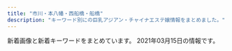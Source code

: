 ```yaml
---
title: "市川・本八幡・西船橋・船橋"
description: "キーワード別にの巨乳アジアン・チャイナエステ嬢情報をまとめました。"
---
```


新着画像と新着キーワードをまとめています。
2021年03月15日の情報です。

<DmmAffiliateIns />
<KeywordTable
  shops={
    [
    {
        "url": "http://www.dokidoki.esjp.info/",
        "img_links": [
            "http://www.dokidoki.esjp.info/img/fla.jpg",
            "http://www.dokidoki.esjp.info/img/noo.png",
            "http://www.dokidoki.esjp.info/img/eve.jpg",
            "http://www.dokidoki.esjp.info/files/003.jpg",
            "http://www.dokidoki.esjp.info/files/011.jpg",
            "http://www.dokidoki.esjp.info/img/lint.jpg",
            "http://www.dokidoki.esjp.info/files/010.jpg",
            "http://www.dokidoki.esjp.info/img/stat.jpg",
            "http://www.dokidoki.esjp.info/img/stal.png",
            "http://www.dokidoki.esjp.info/files/007.jpg",
            "http://www.dokidoki.esjp.info/files/001.jpg",
            "http://www.dokidoki.esjp.info/files/006.jpg",
            "http://www.dokidoki.esjp.info/img/rect.jpg",
            "http://www.dokidoki.esjp.info/img/syst.jpg",
            "http://www.dokidoki.esjp.info/img/top.jpg",
            "http://www.dokidoki.esjp.info/files/002.jpg",
            "http://www.dokidoki.esjp.info/img/nn.jpg",
            "http://www.dokidoki.esjp.info/img/acct.jpg",
            "http://www.dokidoki.esjp.info/img/rot.jpg"
        ],
        "station": "JR\u8239\u6a4b\u99c5\u5317\u53e3",
        "keywords": {
            "D": 5,
            "C": 2,
            "87": 5,
            "86": 2
        },
        "name": "\u30c9\u30ad\u30c9\u30ad\u30cf\u30cb\u30fc"
    },
    {
        "station": "\u4eac\u6210\u516b\u5e61\u99c5\u5317\u53e3",
        "keywords": {
            "D": 6,
            "86": 8
        },
        "name": "Happy Bell",
        "img_links": [
            "http://aroma-esthe.info/images/tit-sub4.jpg",
            "http://aroma-esthe.info/images/b-online.png",
            "http://aroma-esthe.info/images/r2.jpg",
            "http://aroma-esthe.info/images/cg05.jpg",
            "http://aroma-esthe.info/images/m3.jpg",
            "http://aroma-esthe.info/images/slider-img003.jpg",
            "http://aroma-esthe.info/link/menlog.jpg",
            "http://aroma-esthe.info/images/cg01.jpg",
            "http://aroma-esthe.info/images/r3.jpg",
            "http://aroma-esthe.info/images/r4.jpg",
            "http://aroma-esthe.info/images/slider-img002.jpg",
            "http://aroma-esthe.info/images/tit-sub3.jpg",
            "http://aroma-esthe.info/images/cg03.jpg",
            "http://aroma-esthe.info/images/m2.jpg",
            "http://aroma-esthe.info/images/tit-sub5.jpg",
            "http://aroma-esthe.info/images/slider-img001.jpg",
            "http://aroma-esthe.info/images/cg02.jpg",
            "http://aroma-esthe.info/images/m1.jpg",
            "http://aroma-esthe.info/images/tit-sub1.jpg",
            "http://aroma-esthe.info/images/m4.jpg",
            "http://aroma-esthe.info/images/tit-sub6.jpg",
            "http://aroma-esthe.info/images/b-tel.png",
            "http://aroma-esthe.info/images/r1.jpg",
            "http://aroma-esthe.info/images/tit-sub2.jpg",
            "http://aroma-esthe.info/images/kan.jpg",
            "http://aroma-esthe.info/images/qr.jpg"
        ],
        "url": "http://aroma-esthe.info/"
    },
    {
        "url": "http://likiluto.xyz/",
        "keywords": {},
        "name": "\u30d5\u30e9\u30ef\u30fc",
        "station": "JR\u672c\u516b\u5e61\u99c5\u5357\u53e3",
        "img_links": [
            "http://likiluto.xyz/uploads/210112/1-210112092150b1.jpg",
            "http://likiluto.xyz/style/images/index-miru_03.jpg",
            "http://likiluto.xyz/style/images/nav2-sta.png",
            "http://likiluto.xyz/style/images/t6.jpg",
            "http://likiluto.xyz/style/images/nav-sys.jpg",
            "http://likiluto.xyz/style/images/t4.jpg",
            "http://likiluto.xyz/style/images/sys.jpg",
            "http://likiluto.xyz/uploads/210304/1-210304151405b3.jpg",
            "http://likiluto.xyz/uploads/201229/1-201229152000Y5.jpg",
            "http://likiluto.xyz/uploads/210112/1-210112092540164.jpg",
            "http://likiluto.xyz/uploads/210304/1-210304151524134.jpg",
            "http://likiluto.xyz/style/images/index-miru_06.jpg",
            "http://likiluto.xyz/style/images/t3.png",
            "http://likiluto.xyz/uploads/210112/1-2101120920292M.jpg",
            "http://likiluto.xyz/style/images/s-bian.png",
            "http://likiluto.xyz/uploads/210112/1-21011209234CV.jpg",
            "http://likiluto.xyz/style/images/t2.png",
            "http://likiluto.xyz/style/images/index-miru_18.jpg"
        ]
    },
    {
        "img_links": [
            "http://www.iyashinoumi.com/img/miss27sb.jpg",
            "http://www.iyashinoumi.com/img/tel1.png",
            "http://www.iyashinoumi.com/img/sTitle_left.png",
            "http://www.iyashinoumi.com/img/miss6sb.jpg",
            "http://www.iyashinoumi.com/img/sTitle_right.png",
            "http://www.iyashinoumi.com/img/miss28sb.jpg",
            "http://www.iyashinoumi.com/img/miss7sb.jpg",
            "http://www.iyashinoumi.com/img/miss24sb.jpg",
            "http://www.iyashinoumi.com/img/miss25sb.jpg",
            "http://www.iyashinoumi.com/img/miss7s.jpg"
        ],
        "url": "http://www.iyashinoumi.com/",
        "name": "\u7652\u3057\u306e\u6d77",
        "station": "\u5e02\u5ddd\u99c5\u5317\u53e3",
        "keywords": {}
    },
    {
        "keywords": {},
        "name": "\u30af\u30ed\u30fc\u30d0\u30fc",
        "station": "JR\u8239\u6a4b\u99c5\u5357\u53e3",
        "url": "http://f-clover.net/",
        "img_links": [
            "http://f-clover.net/images/end.jpg",
            "http://f-clover.net/images/yri.jpg",
            "http://f-clover.net/images/room2.jpg",
            "http://f-clover.net/images/room8.jpg",
            "http://f-clover.net/images/yu.jpg",
            "http://f-clover.net/images/aya.jpg",
            "http://f-clover.net/images/mi0.jpg",
            "http://f-clover.net/images/room6.jpg",
            "http://f-clover.net/images/flash2.jpg",
            "http://f-clover.net/images/index1.jpg",
            "http://f-clover.net/images/mobile.jpg",
            "http://f-clover.net/images/room5.jpg",
            "http://f-clover.net/images/room7.jpg",
            "http://f-clover.net/images/g5.jpg",
            "http://f-clover.net/images/room4.jpg",
            "http://f-clover.net/images/risa.jpg",
            "http://f-clover.net/images/g3.jpg",
            "http://f-clover.net/images/room3.jpg",
            "http://f-clover.net/images/a1.jpg",
            "http://f-clover.net/images/room1.jpg",
            "http://f-clover.net/images/flash1.jpg"
        ]
    },
    {
        "name": "\u7652\u3057\u306e\u68ee",
        "url": "http://iyashinomori.dnsfor.me/",
        "img_links": [
            "http://iyashinomori.dnsfor.me/images/main_09.jpg",
            "http://iyashinomori.dnsfor.me/images/akasuri.jpg",
            "http://iyashinomori.dnsfor.me/images/aroma.jpg",
            "http://iyashinomori.dnsfor.me/images/momoka.jpg",
            "http://iyashinomori.dnsfor.me/images/nav-job.jpg",
            "http://iyashinomori.dnsfor.me/images/nav-staff.jpg",
            "http://iyashinomori.dnsfor.me/images/nako.jpeg",
            "http://iyashinomori.dnsfor.me/images/masmises.jpg",
            "http://iyashinomori.dnsfor.me/images/massaji.jpg",
            "http://iyashinomori.dnsfor.me/images/iyashi_qr.png",
            "http://iyashinomori.dnsfor.me/images/lanmu-c_03.jpg",
            "http://iyashinomori.dnsfor.me/images/mas-de.jpg",
            "http://iyashinomori.dnsfor.me/images/mari.jpg",
            "http://iyashinomori.dnsfor.me/images/aya2.jpg",
            "http://iyashinomori.dnsfor.me/images/anna.jpg",
            "http://iyashinomori.dnsfor.me/images/ami.jpg"
        ],
        "keywords": {},
        "station": "JR\u897f\u8239\u6a4b\u99c5\u5317\u53e3"
    },
    {
        "station": "JR\u897f\u8239\u6a4b\u99c5\u5357\u53e3",
        "img_links": [
            "http://nishifunabashi.xyz/images/ga.jpg",
            "http://nishifunabashi.xyz/images/n2.jpg",
            "http://nishifunabashi.xyz/images/g1.jpg",
            "http://nishifunabashi.xyz/images/moe.jpg",
            "http://nishifunabashi.xyz/images/mio2.jpg",
            "http://nishifunabashi.xyz/images/chun1.jpg",
            "http://nishifunabashi.xyz/images/i3.jpg",
            "http://nishifunabashi.xyz/images/n3.jpg",
            "http://nishifunabashi.xyz/images/miu.jpg",
            "http://nishifunabashi.xyz/images/rie1.jpg",
            "http://nishifunabashi.xyz/images/sla1.jpg",
            "http://nishifunabashi.xyz/images/yumi1.jpg",
            "http://nishifunabashi.xyz/images/g015.jpg",
            "http://nishifunabashi.xyz/images/miho2.jpg",
            "http://nishifunabashi.xyz/images/mio.jpg",
            "http://nishifunabashi.xyz/images/chun2.jpg",
            "http://nishifunabashi.xyz/images/sla3.jpg",
            "http://nishifunabashi.xyz/images/g0.jpg",
            "http://nishifunabashi.xyz/images/i1.jpg",
            "http://nishifunabashi.xyz/images/rumi1.jpg",
            "http://nishifunabashi.xyz/images/i2.jpg",
            "http://nishifunabashi.xyz/images/rie2.jpg",
            "http://nishifunabashi.xyz/images/miu1.jpg",
            "http://nishifunabashi.xyz/images/kina1.jpg",
            "http://nishifunabashi.xyz/images/sla2.jpg",
            "http://nishifunabashi.xyz/images/rumi2.jpg",
            "http://nishifunabashi.xyz/images/kina2.jpg",
            "http://nishifunabashi.xyz/images/g15.jpg",
            "http://nishifunabashi.xyz/images/yumi3.jpg",
            "http://nishifunabashi.xyz/images/g32.jpg",
            "http://nishifunabashi.xyz/images/gat.png",
            "http://nishifunabashi.xyz/images/moe2.jpg",
            "http://nishifunabashi.xyz/images/yumi2.jpg",
            "http://nishifunabashi.xyz/images/g01.jpg",
            "http://nishifunabashi.xyz/images/g33.jpg",
            "http://nishifunabashi.xyz/images/top.png",
            "http://nishifunabashi.xyz/images/r04.jpg",
            "http://nishifunabashi.xyz/images/kina.jpg",
            "http://nishifunabashi.xyz/images/rumi3.jpg",
            "http://nishifunabashi.xyz/images/rie.jpg",
            "http://nishifunabashi.xyz/images/ga1.jpg",
            "http://nishifunabashi.xyz/images/r03.jpg",
            "http://nishifunabashi.xyz/images/n1.jpg",
            "http://nishifunabashi.xyz/images/pickt.png",
            "http://nishifunabashi.xyz/images/r01.jpg",
            "http://nishifunabashi.xyz/images/tite-staff.png",
            "http://nishifunabashi.xyz/images/newt.png",
            "http://nishifunabashi.xyz/images/miho.jpg",
            "http://nishifunabashi.xyz/images/g001.jpg",
            "http://nishifunabashi.xyz/images/mobile.png",
            "http://nishifunabashi.xyz/images/chun3.jpg",
            "http://nishifunabashi.xyz/images/baner.jpg",
            "http://nishifunabashi.xyz/images/m1.jpg",
            "http://nishifunabashi.xyz/images/r02.jpg",
            "http://nishifunabashi.xyz/images/mio1.jpg",
            "http://nishifunabashi.xyz/images/moe1.jpg",
            "http://nishifunabashi.xyz/images/m2.jpg"
        ],
        "url": "http://nishifunabashi.xyz/",
        "keywords": {
            "C": 7
        },
        "name": "\u82b1\u706b"
    },
    {
        "keywords": {},
        "url": "https://colorful.iest.info/",
        "name": "\u30ab\u30e9\u30d5\u30eb",
        "station": "JR\u897f\u8239\u6a4b\u99c5\u5317\u53e3",
        "img_links": []
    },
    {
        "keywords": {
            "86": 6,
            "C": 19,
            "87": 24,
            "82": 6,
            "D": 30
        },
        "img_links": [
            "http://www.bishoujo.esturl.com/files/005.jpg",
            "http://www.bishoujo.esturl.com/files/002.jpg",
            "http://www.bishoujo.esturl.com/files/006.jpg",
            "http://www.bishoujo.esturl.com/images/top.png",
            "http://www.bishoujo.esturl.com/files/004.jpg",
            "http://www.bishoujo.esturl.com/images/sp_top.jpg",
            "http://www.bishoujo.esturl.com/files/001.jpg",
            "http://www.bishoujo.esturl.com/files/003.jpg"
        ],
        "station": "JR\u897f\u8239\u6a4b\u99c5\u5317\u53e3",
        "url": "http://www.bishoujo.esturl.com/",
        "name": "\u7f8e\u5c11\u5973\u5b66\u5712"
    },
    {
        "name": "\u53f0\u5317\u697d\u5712",
        "url": "http://t-rakuen.work/",
        "station": "JR\u897f\u8239\u6a4b\u99c5\u5357\u53e3",
        "img_links": [
            "http://t-rakuen.work/staff/kiki.jpg",
            "http://t-rakuen.work/images/sys2.jpg",
            "http://t-rakuen.work/staff/hana.jpg",
            "http://t-rakuen.work/staff/ruru.jpg",
            "http://t-rakuen.work/images/news.png",
            "http://t-rakuen.work/images/b1.jpg",
            "http://t-rakuen.work/img/ai1.jpg",
            "http://t-rakuen.work/staff/kasumi.jpg",
            "http://t-rakuen.work/img/kiki1.jpg",
            "http://t-rakuen.work/img/rika1.jpg",
            "http://t-rakuen.work/img/haru1.jpg",
            "http://t-rakuen.work/staff/haruna.jpg",
            "http://t-rakuen.work/images/b2.jpg",
            "http://t-rakuen.work/img/ruru1.jpg",
            "http://t-rakuen.work/staff/emi.jpg",
            "http://t-rakuen.work/img/yuna1.jpg",
            "http://t-rakuen.work/staff/nami.jpg",
            "http://t-rakuen.work/staff/mika.jpg",
            "http://t-rakuen.work/staff/risa.jpg",
            "http://t-rakuen.work/images/rec2.jpg",
            "http://t-rakuen.work/img/miyu1.jpg",
            "http://t-rakuen.work/img/natumi1.jpg",
            "http://t-rakuen.work/img/yuyu1.jpg",
            "http://t-rakuen.work/img/rara1.jpg",
            "http://t-rakuen.work/img/hana1.jpg",
            "http://t-rakuen.work/staff/natumi.jpg",
            "http://t-rakuen.work/staff/ai.jpg",
            "http://t-rakuen.work/staff/yuna.jpg",
            "http://t-rakuen.work/img/rio1.jpg",
            "http://t-rakuen.work/staff/rena.jpg",
            "http://t-rakuen.work/img/nami1.jpg",
            "http://t-rakuen.work/staff/rina.jpg",
            "http://t-rakuen.work/img/koko1.jpg",
            "http://t-rakuen.work/staff/rika.jpg",
            "http://t-rakuen.work/staff/miya.jpg",
            "http://t-rakuen.work/img/nao1.jpg",
            "http://t-rakuen.work/img/kasumi1.jpg",
            "http://t-rakuen.work/img/aki1.jpg",
            "http://t-rakuen.work/staff/rara.jpg",
            "http://t-rakuen.work/img/ayaka1.jpg",
            "http://t-rakuen.work/img/emi1.jpg",
            "http://t-rakuen.work/staff/miyu.jpg",
            "http://t-rakuen.work/images/news_t.jpg",
            "http://t-rakuen.work/staff/mimi.jpg",
            "http://t-rakuen.work/staff/hikaru.jpg",
            "http://t-rakuen.work/img/riri1.jpg",
            "http://t-rakuen.work/staff/rio.jpg",
            "http://t-rakuen.work/staff/haru.jpg",
            "http://t-rakuen.work/img/momo1.jpg",
            "http://t-rakuen.work/img/sara1.jpg",
            "http://t-rakuen.work/img/yumi1.jpg",
            "http://t-rakuen.work/img/haruna1.jpg",
            "http://t-rakuen.work/images/interior_t.jpg",
            "http://t-rakuen.work/img/rena1.jpg",
            "http://t-rakuen.work/staff/koko.jpg",
            "http://t-rakuen.work/img/rina1.jpg",
            "http://t-rakuen.work/img/risa1.jpg",
            "http://t-rakuen.work/images/int1.png",
            "http://t-rakuen.work/staff/yuyu.jpg",
            "http://t-rakuen.work/images/sys4.jpg",
            "http://t-rakuen.work/staff/aki.jpg",
            "http://t-rakuen.work/staff/yumi.jpg",
            "http://t-rakuen.work/img/hikaru1.jpg",
            "http://t-rakuen.work/images/staff_t.jpg",
            "http://t-rakuen.work/img/kasumi2.jpg",
            "http://t-rakuen.work/staff/riri.jpg",
            "http://t-rakuen.work/img/miya1.jpg",
            "http://t-rakuen.work/staff/rei.jpg",
            "http://t-rakuen.work/images/sys3.jpg",
            "http://t-rakuen.work/img/rei1.jpg",
            "http://t-rakuen.work/staff/nene.jpg",
            "http://t-rakuen.work/images/rec1.jpg",
            "http://t-rakuen.work/staff/ayaka.jpg",
            "http://t-rakuen.work/images/int2.png",
            "http://t-rakuen.work/img/nene1.jpg",
            "http://t-rakuen.work/staff/momo.jpg",
            "http://t-rakuen.work/staff/nao.jpg",
            "http://t-rakuen.work/img/mimi1.jpg",
            "http://t-rakuen.work/img/mika1.jpg",
            "http://t-rakuen.work/images/head.jpg"
        ],
        "keywords": {}
    },
    {
        "station": "\u897f\u8239\u6a4b\u99c5",
        "img_links": [],
        "url": "http://ariel.esthe.me/",
        "name": "Ariel\u30fb\u30a2\u30ea\u30a8\u30eb",
        "keywords": {}
    },
    {
        "url": "https://prince.iest.info/",
        "img_links": [],
        "station": "JR\u897f\u8239\u6a4b\u99c5\u5317\u53e3",
        "name": "\u30d7\u30ea\u30f3\u30bb\u30b9",
        "keywords": {}
    },
    {
        "keywords": {
            "86": 2,
            "87": 14,
            "D": 16
        },
        "img_links": [
            "http://www.relax-honey.info/files/061.jpg",
            "http://www.relax-honey.info/images/nbj3.jpg",
            "http://www.relax-honey.info/images/slider/2.jpg",
            "http://www.relax-honey.info/files/002.jpg",
            "http://www.relax-honey.info/images/s_info.jpg",
            "http://www.relax-honey.info/files/069.jpg",
            "http://www.relax-honey.info/files/002-03.jpg",
            "http://www.relax-honey.info/files/006.jpg",
            "http://www.relax-honey.info/files/057-03.jpg",
            "http://www.relax-honey.info/files/061-03.jpg",
            "http://www.relax-honey.info/images/slider/3.jpg",
            "http://www.relax-honey.info/files/069-02.jpg",
            "http://www.relax-honey.info/files/053.jpg",
            "http://www.relax-honey.info/files/069-03.jpg",
            "http://www.relax-honey.info/files/061-02.jpg",
            "http://www.relax-honey.info/files/021.jpg",
            "http://www.relax-honey.info/images/s_news.jpg",
            "http://www.relax-honey.info/files/045.jpg",
            "http://www.relax-honey.info/files/053-03.jpg",
            "http://www.relax-honey.info/files/045-03.jpg",
            "http://www.relax-honey.info/images/end1.jpg",
            "http://www.relax-honey.info/files/053-02.jpg",
            "http://www.relax-honey.info/images/top.jpg",
            "http://www.relax-honey.info/files/057.jpg",
            "http://www.relax-honey.info/files/006-02.jpg",
            "http://www.relax-honey.info/images/s_pick.jpg",
            "http://www.relax-honey.info/files/006-03.jpg",
            "http://www.relax-honey.info/files/057-02.jpg",
            "http://www.relax-honey.info/images/s_staff.jpg",
            "http://www.relax-honey.info/files/002-02.jpg",
            "http://www.relax-honey.info/files/021-02.jpg",
            "http://www.relax-honey.info/images/mobile.jpg",
            "http://www.relax-honey.info/images/1.jpg",
            "http://www.relax-honey.info/files/021-03.jpg",
            "http://www.relax-honey.info/files/045-02.jpg",
            "http://www.relax-honey.info/images/slider/1.jpg"
        ],
        "station": "JR\u897f\u8239\u6a4b\u99c5\u5357\u53e3",
        "url": "http://www.relax-honey.info/",
        "name": "Honey"
    },
    {
        "img_links": [
            "http://yelaixang.sweet-relaxation.com/img/cast/nina-03.jpg",
            "http://yelaixang.sweet-relaxation.com/img/cast/miya-03.jpg",
            "http://yelaixang.sweet-relaxation.com/img/slick/sl-6.jpg",
            "http://yelaixang.sweet-relaxation.com/img/cast/nana-01.jpg",
            "http://yelaixang.sweet-relaxation.com/img/slick/sl-1.jpg",
            "http://yelaixang.sweet-relaxation.com/img/cast/nina-01.jpg",
            "http://yelaixang.sweet-relaxation.com/img/cast/key-02.jpg",
            "http://yelaixang.sweet-relaxation.com/img/slick/sl-7.jpg",
            "http://yelaixang.sweet-relaxation.com/img/cast/miya-01.jpg",
            "http://yelaixang.sweet-relaxation.com/img/cast/key-01.jpg",
            "http://yelaixang.sweet-relaxation.com/img/cast/key-03.jpg",
            "http://yelaixang.sweet-relaxation.com/img/cast/nana-02.jpg",
            "http://yelaixang.sweet-relaxation.com/img/slick/sl-4.jpg",
            "http://yelaixang.sweet-relaxation.com/img/slick/sl-2.jpg",
            "http://yelaixang.sweet-relaxation.com/img/cast/nana-03.jpg",
            "http://yelaixang.sweet-relaxation.com/img/slick/sl-3.jpg",
            "http://yelaixang.sweet-relaxation.com/img/cast/miya-02.jpg",
            "http://yelaixang.sweet-relaxation.com/img/slick/sl-5.jpg",
            "http://yelaixang.sweet-relaxation.com/img/cast/nina-02.jpg",
            "http://yelaixang.sweet-relaxation.com/img/interior/uc.jpg"
        ],
        "name": "\u591c\u6765\u9999\uff5eYe Lai Xang\uff5e",
        "url": "http://yelaixang.sweet-relaxation.com/",
        "keywords": {},
        "station": "JR\u672c\u516b\u5e61\u99c5\u5357\u53e3"
    },
    {
        "url": "http://www.yumegokoro.esjp.info/",
        "img_links": [
            "http://www.yumegokoro.esjp.info/images/time.png",
            "http://www.yumegokoro.esjp.info/images/barSystem.png",
            "http://www.yumegokoro.esjp.info/files/019-02.jpg",
            "http://www.yumegokoro.esjp.info/files/018-03.jpg",
            "http://www.yumegokoro.esjp.info/files/002-03.jpg",
            "http://www.yumegokoro.esjp.info/images/concept.png",
            "http://www.yumegokoro.esjp.info/files/011-02.jpg",
            "http://www.yumegokoro.esjp.info/files/019.jpg",
            "http://www.yumegokoro.esjp.info/files/017-03.jpg",
            "http://www.yumegokoro.esjp.info/images/btnTop.png",
            "http://www.yumegokoro.esjp.info/images/barProfile.png",
            "http://www.yumegokoro.esjp.info/images/barRecruit.png",
            "http://www.yumegokoro.esjp.info/files/011.jpg",
            "http://www.yumegokoro.esjp.info/files/011-03.jpg",
            "http://www.yumegokoro.esjp.info/files/018.jpg",
            "http://www.yumegokoro.esjp.info/images/contentBottom.jpg",
            "http://www.yumegokoro.esjp.info/files/004.jpg",
            "http://www.yumegokoro.esjp.info/images/barLink.png",
            "http://www.yumegokoro.esjp.info/files/013.jpg",
            "http://www.yumegokoro.esjp.info/files/012-02.jpg",
            "http://www.yumegokoro.esjp.info/files/012-03.jpg",
            "http://www.yumegokoro.esjp.info/images/barProfileSche.png",
            "http://www.yumegokoro.esjp.info/images/barTherapist.png",
            "http://www.yumegokoro.esjp.info/files/019-03.jpg",
            "http://www.yumegokoro.esjp.info/files/017-02.jpg",
            "http://www.yumegokoro.esjp.info/files/017.jpg",
            "http://www.yumegokoro.esjp.info/files/002.jpg",
            "http://www.yumegokoro.esjp.info/files/014.jpg",
            "http://www.yumegokoro.esjp.info/files/014-02.jpg",
            "http://www.yumegokoro.esjp.info/files/004-02.jpg",
            "http://www.yumegokoro.esjp.info/files/012.jpg",
            "http://www.yumegokoro.esjp.info/images/header.png",
            "http://www.yumegokoro.esjp.info/files/002-02.jpg",
            "http://www.yumegokoro.esjp.info/files/013-03.jpg",
            "http://www.yumegokoro.esjp.info/files/014-03.jpg",
            "http://www.yumegokoro.esjp.info/files/004-03.jpg",
            "http://www.yumegokoro.esjp.info/images/barAccess.png",
            "http://www.yumegokoro.esjp.info/images/backBtn.png",
            "http://www.yumegokoro.esjp.info/files/018-02.jpg",
            "http://www.yumegokoro.esjp.info/files/013-02.jpg",
            "http://www.yumegokoro.esjp.info/images/barSchedule.png"
        ],
        "station": "JR\u8239\u6a4b\u99c5\u5317\u53e3",
        "name": "Pink Love",
        "keywords": {
            "87": 32,
            "88": 4,
            "D": 36
        }
    },
    {
        "name": "\u304a\u5e30\u308ababy",
        "url": "http://es-cupid.work/",
        "img_links": [
            "http://es-cupid.work/_src/54101964/slider3_20201209160139119.jpg",
            "http://es-cupid.work/_src/54102172/wechatimg87_20210310150723406.jpg",
            "http://es-cupid.work/_src/54101911/wechatimg198_20190126093224863.jpg",
            "http://es-cupid.work/_src/54102042/baby.png",
            "http://es-cupid.work/_src/54101968/wechatimg86_20210310150723367.jpg",
            "http://es-cupid.work/_src/54102203/wechatimg86_20210310150723367.jpg",
            "http://es-cupid.work/_src/54101954/navinavi_01.png",
            "http://es-cupid.work/_src/54101959/cam.jpg",
            "http://es-cupid.work/_src/54101909/_k3_4082.jpg",
            "http://es-cupid.work/_src/54101958/cam.jpg",
            "http://es-cupid.work/_src/54101965/slider1_20201209160139057.jpg",
            "http://es-cupid.work/_src/54101956/navinavi_02.png",
            "http://es-cupid.work/_src/54279148/wechatimg234.jpg",
            "http://es-cupid.work/_src/54101949/slider5_20201209160139125.jpg",
            "http://es-cupid.work/_src/54101963/slider2_20201209160139115.jpg",
            "http://es-cupid.work/_src/54279149/wechatimg234.jpg",
            "http://es-cupid.work/_src/54102173/wechatimg87_20210310150723406.jpg"
        ],
        "station": "JR\u897f\u8239\u6a4b\u99c5\u5357\u53e3",
        "keywords": {}
    },
    {
        "keywords": {
            "85": 2,
            "87": 6,
            "86": 4,
            "D": 6,
            "C": 19
        },
        "url": "http://www.rainbow-relax.xyz/",
        "station": "JR\u8239\u6a4b\u99c5\u5317\u53e3",
        "name": "Rainbow\uff5e\u30ec\u30a4\u30f3\u30dc\u30fc\uff5e",
        "img_links": [
            "http://www.rainbow-relax.xyz/img/tel.png",
            "http://www.rainbow-relax.xyz/img/pickup.jpg",
            "http://www.rainbow-relax.xyz/files/006-02.jpg",
            "http://www.rainbow-relax.xyz/images/slider/1.jpg",
            "http://www.rainbow-relax.xyz/img/ttl_info.png",
            "http://www.rainbow-relax.xyz/img/btn_side_mobile.jpg",
            "http://www.rainbow-relax.xyz/files/006.jpg",
            "http://www.rainbow-relax.xyz/files/004-02.jpg",
            "http://www.rainbow-relax.xyz/img/ttl_news.png",
            "http://www.rainbow-relax.xyz/files/001-02.jpg",
            "http://www.rainbow-relax.xyz/files/003-02.jpg",
            "http://www.rainbow-relax.xyz/files/001.jpg",
            "http://www.rainbow-relax.xyz/files/005.jpg",
            "http://www.rainbow-relax.xyz/files/005-02.jpg",
            "http://www.rainbow-relax.xyz/files/003.jpg",
            "http://www.rainbow-relax.xyz/images/slider/3.jpg",
            "http://www.rainbow-relax.xyz/img/goback.jpg",
            "http://www.rainbow-relax.xyz/images/slider/2.jpg",
            "http://www.rainbow-relax.xyz/files/002.jpg",
            "http://www.rainbow-relax.xyz/files/004.jpg",
            "http://www.rainbow-relax.xyz/files/002-02.jpg"
        ]
    },
    {
        "station": "\u4eac\u6210\u672c\u516b\u5e61\u99c5",
        "img_links": [],
        "keywords": {},
        "url": "http://evergrace.tyo.cm/",
        "name": "\u30e9\u30d9\u30f3\u30c0\u30fc"
    },
    {
        "img_links": [
            "http://yusintei.top/images/01.jpg",
            "http://yusintei.top/images/p8.jpg",
            "http://yusintei.top/images/g1.jpg",
            "http://yusintei.top/images/g114.jpg",
            "http://yusintei.top/images/g84.jpg",
            "http://yusintei.top/images/men_7.png",
            "http://yusintei.top/images/p4.jpg",
            "http://yusintei.top/images/nei2.jpg",
            "http://yusintei.top/images/g12.jpg",
            "http://yusintei.top/images/g1-2.jpg",
            "http://yusintei.top/images/g0.jpg",
            "http://yusintei.top/images/g82.jpg",
            "http://yusintei.top/images/men_4.png",
            "http://yusintei.top/images/left3.jpg",
            "http://yusintei.top/images/g2.jpg",
            "http://yusintei.top/images/men_3.png",
            "http://yusintei.top/images/zi-link.png",
            "http://yusintei.top/images/p7.jpg",
            "http://yusintei.top/images/p5.jpg",
            "http://yusintei.top/images/01.png",
            "http://yusintei.top/images/p2.jpg",
            "http://yusintei.top/images/g83.jpg",
            "http://yusintei.top/images/men_2.png",
            "http://yusintei.top/images/men_1.png",
            "http://yusintei.top/images/zi-staff.png",
            "http://yusintei.top/images/men_5.png",
            "http://yusintei.top/images/g7.jpg",
            "http://yusintei.top/images/g1-3.jpg",
            "http://yusintei.top/images/g9.jpg",
            "http://yusintei.top/images/tel.jpg",
            "http://yusintei.top/images/g11.jpg",
            "http://yusintei.top/images/p3.jpg",
            "http://yusintei.top/images/g113.jpg",
            "http://yusintei.top/images/g10.jpg",
            "http://yusintei.top/images/p6.jpg",
            "http://yusintei.top/images/g112.jpg",
            "http://yusintei.top/images/g8.jpg",
            "http://yusintei.top/images/p1.jpg",
            "http://yusintei.top/images/men_6.png",
            "http://yusintei.top/images/yuli.jpg",
            "http://yusintei.top/images/yumi.jpg",
            "http://yusintei.top/images/emi.jpg"
        ],
        "name": "\u7652\u5fc3\u90b8",
        "keywords": {
            "84": 1,
            "86": 1,
            "C": 1,
            "E": 1,
            "D": 1,
            "83": 1
        },
        "station": "\u539f\u6728\u4e2d\u5c71\u99c5\u5317\u53e3",
        "url": "http://yusintei.top/"
    },
    {
        "url": "https://miyabi.jpn.vin",
        "keywords": {
            "87": 74,
            "89": 2,
            "90": 37,
            "86": 74,
            "84": 37,
            "83": 2,
            "88": 37,
            "E": 76,
            "G": 39,
            "C": 103,
            "D": 152,
            "F": 43,
            "85": 111
        },
        "img_links": [
            "https://miyabi.jpn.vin/images/btn_side01.png",
            "https://miyabi.jpn.vin/photos/sites/21/2021/03/2021030803542569.jpg",
            "https://miyabi.jpn.vin/photos/sites/21/2021/02/2021020102295578.jpg",
            "https://miyabi.jpn.vin/images/btn_side07.png",
            "https://miyabi.jpn.vin/photos/sites/21/2021/03/2021031206521676.jpg",
            "https://miyabi.jpn.vin/images/btn_side03.png",
            "https://miyabi.jpn.vin/photos/sites/21/2021/02/2021022309071886.jpg",
            "https://miyabi.jpn.vin/photos/sites/21/2021/02/2021022407013072.jpg",
            "https://miyabi.jpn.vin/photos/sites/21/2021/01/2021012608004010.jpg",
            "https://miyabi.jpn.vin/photos/sites/21/2021/03/2021030704352988.jpg",
            "https://miyabi.jpn.vin/images/btn_side02.png",
            "https://miyabi.jpn.vin/images/btn_side05.png",
            "https://miyabi.jpn.vin/images/sp_top.png",
            "https://miyabi.jpn.vin/photos/sites/21/2021/01/2021012608003796.jpg",
            "https://miyabi.jpn.vin/photos/sites/21/2021/01/2021012608003647.jpg",
            "https://miyabi.jpn.vin/images/btn_side04.png",
            "https://miyabi.jpn.vin/images/top.png",
            "https://miyabi.jpn.vin/images/btn_side06.png",
            "https://miyabi.jpn.vin/photos/sites/21/2021/01/202101260800351.jpg",
            "https://miyabi.jpn.vin/photos/sites/21/2021/02/2021022309071786.jpg",
            "https://miyabi.jpn.vin/photos/sites/21/2021/01/2021012608003883.jpg",
            "https://miyabi.jpn.vin/images/top_slider03.jpg"
        ],
        "name": "\u96c5\u7f8e\uff5eMIYABI",
        "station": "JR\u897f\u8239\u6a4b\u99c5"
    },
    {
        "name": "\u9234\u97f3-\u3059\u305a\u306d-",
        "keywords": {
            "E": 2,
            "F": 4,
            "\u30bb\u30af\u30b7\u30fc": 5
        },
        "img_links": [
            "http://es-suzune.com/staffPhoto/b20201007170432.jpg",
            "http://es-suzune.com/staffPhoto/s20201130140920.jpg",
            "http://es-suzune.com/images/store/02.jpg",
            "http://es-suzune.com/images/access/03.png",
            "http://es-suzune.com/images/access/05.png",
            "http://es-suzune.com/staffPhoto/b20201130140920.jpg",
            "http://es-suzune.com/images/access/02.png",
            "http://es-suzune.com/images/showIndex.jpg",
            "http://es-suzune.com/uploadfiles/images/courseEsSuzune.jpg",
            "http://es-suzune.com/staffPhoto/s20210217223841.jpg",
            "http://es-suzune.com/uploadfiles/images/chuntian4_%E5%89%AF%E6%9C%AC.jpg",
            "http://es-suzune.com/staffPhoto/b20210312135744.jpg",
            "http://es-suzune.com/images/store/04.jpg",
            "http://es-suzune.com/staffPhoto/s20210312135744.jpg",
            "http://es-suzune.com/staffPhoto/s20201007170536.jpg",
            "http://es-suzune.com/staffPhoto/b20210315164035.jpg",
            "http://es-suzune.com/staffPhoto/b20210309201851.jpg",
            "http://es-suzune.com/staffPhoto/b20191115141808.jpg",
            "http://es-suzune.com/staffPhoto/s20210217223236.jpg",
            "http://es-suzune.com/staffPhoto/s20210309201921.jpg",
            "http://es-suzune.com/staffPhoto/s20210103222814.jpg",
            "http://es-suzune.com/staffPhoto/s20210217223442.jpg",
            "http://es-suzune.com/staffPhoto/s20191115141808.jpg",
            "http://es-suzune.com/staffPhoto/s20210219195936.jpg",
            "http://es-suzune.com/images/showContent.jpg",
            "http://es-suzune.com/staffPhoto/b20210219164452.jpg",
            "http://es-suzune.com/staffPhoto/b20200827113545.jpg",
            "http://es-suzune.com/staffPhoto/s20210315164035.jpg",
            "http://es-suzune.com/staffPhoto/s20200827113545.jpg",
            "http://es-suzune.com/staffPhoto/s20200724144036.jpg",
            "http://es-suzune.com/staffPhoto/s20210310163414.jpg",
            "http://es-suzune.com/staffPhoto/b20210219195907.jpg",
            "http://es-suzune.com/staffPhoto/b20210309194137.jpg",
            "http://es-suzune.com/staffPhoto/b20210216224004.jpg",
            "http://es-suzune.com/staffPhoto/b20200827113054.jpg",
            "http://es-suzune.com/staffPhoto/s20210315154944.jpg",
            "http://es-suzune.com/staffPhoto/s20210219164511.jpg",
            "http://es-suzune.com/staffPhoto/s20200827113331.jpg",
            "http://es-suzune.com/images/store/01.jpg",
            "http://es-suzune.com/uploadfiles/images/campaignEsSuzune1.jpg",
            "http://es-suzune.com/staffPhoto/s20200827113054.jpg",
            "http://es-suzune.com/staffPhoto/b20210315154944.jpg",
            "http://es-suzune.com/staffPhoto/b20200827113331.jpg",
            "http://es-suzune.com/staffPhoto/s20210310164226.jpg",
            "http://es-suzune.com/staffPhoto/s20210217223611.jpg",
            "http://es-suzune.com/staffPhoto/s20201007170432.jpg",
            "http://es-suzune.com/staffPhoto/s20210219195907.jpg",
            "http://es-suzune.com/images/access/01.png",
            "http://es-suzune.com/staffPhoto/b20200724144017.jpg",
            "http://es-suzune.com/staffPhoto/s20210309194151.jpg",
            "http://es-suzune.com/staffPhoto/s20210310160809.jpg",
            "http://es-suzune.com/staffPhoto/s20210309201851.jpg",
            "http://es-suzune.com/staffPhoto/s20210103222830.jpg",
            "http://es-suzune.com/staffPhoto/s20210219195922.jpg",
            "http://es-suzune.com/staffPhoto/s20210219164452.jpg",
            "http://es-suzune.com/staffPhoto/s20210217223343.jpg",
            "http://es-suzune.com/staffPhoto/b20210310163333.jpg",
            "http://es-suzune.com/staffPhoto/s20210309194137.jpg",
            "http://es-suzune.com/staffPhoto/s20210310163333.jpg",
            "http://es-suzune.com/staffPhoto/s20210216224004.jpg",
            "http://es-suzune.com/staffPhoto/s20210217223637.jpg",
            "http://es-suzune.com/images/store/03.jpg",
            "http://es-suzune.com/staffPhoto/b20210103222814.jpg",
            "http://es-suzune.com/staffPhoto/s20200724144017.jpg"
        ],
        "station": "JR\u897f\u8239\u6a4b\u99c5\u5357\u53e3",
        "url": "http://es-suzune.com/"
    },
    {
        "name": "\u30de\u30fc\u30e1\u30a4\u30c9",
        "station": "JR\u8239\u6a4b\u99c5\u5317\u53e3",
        "keywords": {
            "D": 2,
            "88": 1,
            "90": 2,
            "E": 4,
            "91": 1,
            "F": 1,
            "92": 4
        },
        "img_links": [
            "http://happy.relaxnabi.com/css/staff/staff-05.jpg",
            "http://happy.relaxnabi.com/css/staff/staff000008.jpg",
            "http://happy.relaxnabi.com/css/top0001.png",
            "http://happy.relaxnabi.com/css/nav/nav-003.png",
            "http://happy.relaxnabi.com/css/staff/staff-04-a.jpg",
            "http://happy.relaxnabi.com/css/staff/staff000008-a.jpg",
            "http://happy.relaxnabi.com/css/top-03.png",
            "http://happy.relaxnabi.com/css/staff/staff0001.jpg",
            "http://happy.relaxnabi.com/css/nav/nav-004.png",
            "http://happy.relaxnabi.com/css/staff/staff-007.jpg",
            "http://happy.relaxnabi.com/css/staff/staff-10.jpg",
            "http://happy.relaxnabi.com/css/staff/staff-04.jpg",
            "http://happy.relaxnabi.com/css/staff/staff000003-a.jpg",
            "http://happy.relaxnabi.com/css/staff/staff017-a.jpg",
            "http://happy.relaxnabi.com/css/staff/staff-10-a.jpg",
            "http://happy.relaxnabi.com/css/staff/staff0001-a.jpg",
            "http://happy.relaxnabi.com/css/staff/staff017.jpg",
            "http://happy.relaxnabi.com/css/tel01.png",
            "http://happy.relaxnabi.com/css/nav/nav-001.png",
            "http://happy.relaxnabi.com/css/staff/staff-007-a.jpg",
            "http://happy.relaxnabi.com/css/nav/nav-002.png",
            "http://happy.relaxnabi.com/css/nav/nav-006.png",
            "http://happy.relaxnabi.com/css/staff/staff-05-a.jpg",
            "http://happy.relaxnabi.com/css/nav/nav-005.png",
            "http://happy.relaxnabi.com/css/staff/staff000003.jpg"
        ],
        "url": "http://happy.relaxnabi.com/"
    },
    {
        "url": "https://co.aoaoeo.com/",
        "name": "COCO",
        "img_links": [],
        "station": "\u8239\u6a4b\u99c5\u5317\u53e3",
        "keywords": {}
    },
    {
        "station": "JR\u897f\u8239\u6a4b\u99c5\u5357\u53e3",
        "img_links": [
            "http://hanaoto.pw/images/g6.jpg",
            "http://hanaoto.pw/images/nana1.jpg",
            "http://hanaoto.pw/images/ami1.jpg",
            "http://hanaoto.pw/images/maga.jpg",
            "http://hanaoto.pw/images/mobile.png",
            "http://hanaoto.pw/images/tel.png",
            "http://hanaoto.pw/images/la.jpg",
            "http://hanaoto.pw/images/mm1.jpg",
            "http://hanaoto.pw/images/sptel.png",
            "http://hanaoto.pw/images/flash3.jpg",
            "http://hanaoto.pw/images/am1.jpg",
            "http://hanaoto.pw/images/flash.jpg",
            "http://hanaoto.pw/images/maga1.jpg",
            "http://hanaoto.pw/images/flash4.jpg",
            "http://hanaoto.pw/images/flash5.jpg",
            "http://hanaoto.pw/images/hh1.jpg",
            "http://hanaoto.pw/images/aa1.jpg",
            "http://hanaoto.pw/images/a02.jpg",
            "http://hanaoto.pw/images/g2.jpg"
        ],
        "url": "http://hanaoto.pw/",
        "keywords": {
            "C": 16
        },
        "name": "NEW \u82b1\u30ce\u97f3"
    },
    {
        "keywords": {
            "87": 1,
            "C": 2,
            "\u4e73": 5,
            "F": 1,
            "G": 3,
            "E": 11,
            "88": 2,
            "90": 1,
            "D": 8,
            "85": 2,
            "86": 10
        },
        "station": "JR\u897f\u8239\u6a4b\u99c5\u5317\u53e3",
        "name": "\u30a2\u30a4\u30ea",
        "img_links": [
            "https://iris.ests.jp/images/s_staff.jpg",
            "https://iris.ests.jp/images/top.jpg",
            "https://iris.ests.jp/photos/sites/58/2020/12/202012082142310.jpeg",
            "https://iris.ests.jp/photos/sites/58/2021/02/2021020921385968.jpeg",
            "https://iris.ests.jp/photos/sites/58/2021/01/2021010310051456.jpg",
            "https://iris.ests.jp/images/twitter.jpg",
            "https://iris.ests.jp/photos/sites/58/2021/02/2021022616053881.jpeg",
            "https://iris.ests.jp/photos/sites/58/2021/02/2021021112330154.jpeg",
            "https://iris.ests.jp/photos/sites/58/2021/03/2021031420040919.jpeg",
            "https://iris.ests.jp/photos/sites/58/2021/03/2021031420043567.jpeg",
            "https://iris.ests.jp/photos/sites/58/2020/11/2020111615332290.jpeg",
            "https://iris.ests.jp/images/room3.jpg",
            "https://iris.ests.jp/photos/sites/58/2021/02/2021020600482622.jpeg",
            "https://iris.ests.jp/images/s_news.jpg",
            "https://iris.ests.jp/photos/sites/58/2020/11/2020111616103718.jpeg",
            "https://iris.ests.jp/images/room4.jpg",
            "https://iris.ests.jp/photos/sites/58/2021/02/2021021619160576.jpeg",
            "https://iris.ests.jp/photos/sites/58/2021/01/2021011400270610.jpeg",
            "https://iris.ests.jp/photos/sites/58/2021/03/2021030317245283.jpeg",
            "https://iris.ests.jp/images/room1.jpg",
            "https://iris.ests.jp/images/room2.jpg",
            "https://iris.ests.jp/photos/sites/58/2021/02/2021020602145777.jpeg",
            "https://iris.ests.jp/photos/sites/58/2021/01/2021011318242314.jpeg",
            "https://iris.ests.jp/photos/sites/58/2021/03/2021031420042527.jpeg",
            "https://iris.ests.jp/photos/sites/58/2020/12/2020121415080240.jpeg",
            "https://iris.ests.jp/photos/sites/58/2021/03/2021030317205889.jpeg",
            "http://iris2.a5.reraku.work/upload/sites/58/2021/01/2021011316255079-300x450.jpeg",
            "https://iris.ests.jp/images/paypay.jpg",
            "https://iris.ests.jp/photos/sites/58/2021/01/2021011316255079.jpeg",
            "https://iris.ests.jp/images/staff0.jpg",
            "https://iris.ests.jp/photos/sites/58/2021/03/2021030113492457.jpeg"
        ],
        "url": "https://iris.ests.jp/"
    },
    {
        "name": "OLIVE\u30fb\u30aa\u30ea\u30fc\u30d6",
        "url": "http://olive.est.cm/",
        "station": "JR\u8239\u6a4b\u99c5\u5317\u53e3",
        "keywords": {},
        "img_links": []
    },
    {
        "station": "\u897f\u8239\u6a4b\u99c5",
        "url": "http://junpu.xyz.mn/",
        "name": "\u30a8\u30ec\u30ca\u30c9\u30fc\u30eb",
        "keywords": {
            "86": 4,
            "85": 8,
            "F": 14,
            "G": 6,
            "88": 12,
            "83": 12,
            "C": 30,
            "D": 22,
            "91": 2
        },
        "img_links": [
            "http://junpu.xyz.mn/photos/sites/129/2021/02/2021022317462851.jpg",
            "http://junpu.xyz.mn/images/s_news.jpg",
            "http://junpu.xyz.mn/images/r2.jpg",
            "http://junpu.xyz.mn/images/r1.jpg",
            "http://junpu.xyz.mn/photos/sites/129/2019/09/2019091210372889.jpg",
            "http://junpu.xyz.mn/images/r3.jpg",
            "http://junpu.xyz.mn/photos/sites/129/2019/07/2019072615361857.jpg",
            "http://junpu.xyz.mn/photos/sites/129/2020/07/2020070311075192.jpg",
            "http://junpu.xyz.mn/photos/sites/129/2019/11/2019112612382247.jpg",
            "http://junpu.xyz.mn/photos/sites/129/2021/01/2021011113081255.jpg",
            "http://junpu.xyz.mn/images/r4.jpg",
            "http://junpu.xyz.mn/images/top.jpg",
            "http://junpu.xyz.mn/photos/sites/129/2021/02/2021020111060861.jpg",
            "http://junpu.xyz.mn/images/line2.jpg",
            "http://junpu.xyz.mn/photos/sites/129/2019/10/2019102512010655.jpg",
            "http://junpu.xyz.mn/photos/sites/129/2019/09/2019090515262527.jpg",
            "http://junpu.xyz.mn/images/end.png",
            "http://junpu.xyz.mn/photos/sites/129/2021/02/2021020114034474.jpg",
            "http://junpu.xyz.mn/photos/sites/129/2019/11/2019112612382247-450x675.jpg"
        ]
    },
    {
        "keywords": {
            "D": 6,
            "86": 1,
            "87": 5
        },
        "img_links": [
            "http://www.gokujobijin.iesjp.com/files/004.jpg",
            "http://www.gokujobijin.iesjp.com/images/nav-001.png",
            "http://www.gokujobijin.iesjp.com/images/top01.png",
            "http://www.gokujobijin.iesjp.com/images/top02-left.png",
            "http://www.gokujobijin.iesjp.com/files/005-02.jpg",
            "http://www.gokujobijin.iesjp.com/files/006.jpg",
            "http://www.gokujobijin.iesjp.com/images/nav-003.png",
            "http://www.gokujobijin.iesjp.com/files/001-02.jpg",
            "http://www.gokujobijin.iesjp.com/images/s1.jpg",
            "http://www.gokujobijin.iesjp.com/images/tel.png",
            "http://www.gokujobijin.iesjp.com/files/002.jpg",
            "http://www.gokujobijin.iesjp.com/images/top003.png",
            "http://www.gokujobijin.iesjp.com/files/001.jpg",
            "http://www.gokujobijin.iesjp.com/files/005.jpg",
            "http://www.gokujobijin.iesjp.com/files/007-02.jpg",
            "http://www.gokujobijin.iesjp.com/images/nav-005.png",
            "http://www.gokujobijin.iesjp.com/files/007.jpg",
            "http://www.gokujobijin.iesjp.com/images/nav-006.png",
            "http://www.gokujobijin.iesjp.com/files/006-02.jpg",
            "http://www.gokujobijin.iesjp.com/images/osusume01.png",
            "http://www.gokujobijin.iesjp.com/images/nav-002.png",
            "http://www.gokujobijin.iesjp.com/files/002-02.jpg",
            "http://www.gokujobijin.iesjp.com/files/004-02.jpg",
            "http://www.gokujobijin.iesjp.com/images/nav-004.png"
        ],
        "name": "\u6975\u4e0a\u7f8e\u4eba",
        "station": "JR\u8239\u6a4b\u99c5\u5317\u53e3",
        "url": "http://www.gokujobijin.iesjp.com/"
    },
    {
        "station": "\u897f\u8239\u6a4b\u99c5",
        "img_links": [
            "https://aroma-cafe.xyz.mn/images/s_face.jpg",
            "https://aroma-cafe.xyz.mn/photos/sites/24/2021/02/2021021015510397.jpg",
            "https://aroma-cafe.xyz.mn/photos/sites/24/2021/02/2021021015445228.jpg",
            "https://aroma-cafe.xyz.mn/photos/sites/24/2021/02/2021021016014439.jpg",
            "https://aroma-cafe.xyz.mn/photos/sites/24/2021/03/2021030711195531.jpg",
            "https://aroma-cafe.xyz.mn/images/s2.jpg",
            "https://aroma-cafe.xyz.mn/images/room4.jpg",
            "https://aroma-cafe.xyz.mn/images/new.jpg",
            "https://aroma-cafe.xyz.mn/images/tel.jpg",
            "https://aroma-cafe.xyz.mn/photos/sites/24/2021/02/2021022416282323.jpg",
            "https://aroma-cafe.xyz.mn/images/room1.jpg",
            "https://aroma-cafe.xyz.mn/photos/sites/24/2021/02/2021022318245110.jpg",
            "https://aroma-cafe.xyz.mn/images/s_link.jpg",
            "https://aroma-cafe.xyz.mn/images/mobile.jpg",
            "https://aroma-cafe.xyz.mn/photos/sites/24/2021/02/2021021016061177.jpg",
            "https://aroma-cafe.xyz.mn/images/ac.jpg",
            "https://aroma-cafe.xyz.mn/images/room3.jpg",
            "https://aroma-cafe.xyz.mn/images/s_staff.jpg",
            "https://aroma-cafe.xyz.mn/images/s1.jpg",
            "https://aroma-cafe.xyz.mn/photos/sites/24/2021/03/2021030711195689.jpg",
            "https://aroma-cafe.xyz.mn/photos/sites/24/2021/02/2021021016025433.jpg",
            "https://aroma-cafe.xyz.mn/images/room2.jpg",
            "https://aroma-cafe.xyz.mn/images/s_news.jpg",
            "https://aroma-cafe.xyz.mn/photos/sites/24/2021/02/2021022318245015.jpg",
            "https://aroma-cafe.xyz.mn/images/top.jpg",
            "https://aroma-cafe.xyz.mn/images/news_bj2.jpg",
            "https://aroma-cafe.xyz.mn/photos/sites/24/2021/02/2021021015592731.jpg",
            "https://aroma-cafe.xyz.mn/photos/sites/24/2021/03/2021031215484691.jpg"
        ],
        "url": "https://aroma-cafe.xyz.mn/",
        "name": "\u30a2\u30ed\u30de\u30ab\u30d5\u30a7\uff5eAroma cafe\uff5e",
        "keywords": {
            "84": 48,
            "C": 92,
            "88": 24,
            "89": 46,
            "83": 24,
            "E": 24,
            "F": 70,
            "87": 22,
            "85": 46,
            "D": 116,
            "86": 72
        }
    },
    {
        "img_links": [
            "http://stylelife.work/Public/Wap/picture/staff-pc.png",
            "http://stylelife.work/Uploads/user/5eb35a13a1df3.jpg",
            "http://stylelife.work/Uploads/user/60374cb511207.jpg",
            "http://stylelife.work/Uploads/user/5dfc857c95e57.jpg",
            "http://stylelife.work/Uploads/user/5f3cd192667f4.jpg",
            "http://stylelife.work/Uploads/user/60374ca1c2ba1.jpg",
            "http://stylelife.work/ueditor/php/upload/image/20180712/1531374173659035.png",
            "http://stylelife.work/Uploads/user/5ebf50cc42240.jpg",
            "http://stylelife.work/ueditor/php/upload/image/20180712/1531367078235696.png",
            "http://stylelife.work/Public/Wap/picture/sp-line.png",
            "http://stylelife.work/Uploads/user/5e79901ca108f.jpg",
            "http://stylelife.work/Public/Wap/picture/m-foot.png",
            "http://stylelife.work/Uploads/user/60374c946eeaa.jpg",
            "http://stylelife.work/Public/Wap/picture/m-tel.png",
            "http://stylelife.work/Uploads/user/60374b6e9f505.jpg",
            "http://stylelife.work/Uploads/user/5de74b9acbf92.jpg",
            "http://stylelife.work/Uploads/user/5e68a1524c2d2.jpg",
            "http://stylelife.work/Uploads/user/5e4101be77e18.jpg",
            "http://stylelife.work/Uploads/user/5de74b09394d7.jpg",
            "http://stylelife.work/Uploads/user/5deb614369ccd.jpg",
            "http://stylelife.work/Uploads/user/5e1d3400053fa.jpg",
            "http://stylelife.work/Uploads/user/60374cd308bf7.jpg",
            "http://stylelife.work/Uploads/user/5f7ea89496e3e.jpg",
            "http://stylelife.work/Uploads/user/5ebf4ff2905f1.jpg",
            "http://stylelife.work/Uploads/user/60374ef4b24f4.jpg",
            "http://stylelife.work/Uploads/user/60374c0661343.jpg",
            "http://stylelife.work/Uploads/user/5ef9a9fd8cd20.jpg",
            "http://stylelife.work/Uploads/user/5de74b74a4faa.jpg",
            "http://stylelife.work/Uploads/user/5ebfa12d5429d.jpg",
            "http://stylelife.work/ueditor/php/upload/image/20180712/1531373827278035.png",
            "http://stylelife.work/Public/Wap/picture/sp-staff-list.png",
            "http://stylelife.work/Uploads/user/5e1d330613089.jpg"
        ],
        "keywords": {
            "F": 1,
            "\u80f8": 1,
            "D": 2
        },
        "name": "\u3055\u304f\u3089",
        "url": "http://stylelife.work/",
        "station": "JR\u897f\u8239\u6a4b\u99c5\u5317\u53e3"
    },
    {
        "name": "\u4eba\u9b5a\u59eb",
        "img_links": [
            "http://nigyohime.ebb.jp/staff_t.jpg",
            "http://nigyohime.ebb.jp/2/uploadimg/1615431233.jpg",
            "http://nigyohime.ebb.jp/top.jpg",
            "http://nigyohime.ebb.jp/ditu2.jpg",
            "http://nigyohime.ebb.jp/3.jpg",
            "http://nigyohime.ebb.jp/2.jpg",
            "http://nigyohime.ebb.jp/line.png",
            "http://nigyohime.ebb.jp/b_news.png",
            "http://nigyohime.ebb.jp/1.jpg",
            "http://nigyohime.ebb.jp/2/uploadimg/1606276885.jpg",
            "http://nigyohime.ebb.jp/b_girl.png",
            "http://nigyohime.ebb.jp/2/uploadimg/1606276829.jpg",
            "http://nigyohime.ebb.jp/2/uploadimg/1606276938.jpg",
            "http://nigyohime.ebb.jp/2/uploadimg/1610266405.jpg",
            "http://nigyohime.ebb.jp/4.jpg"
        ],
        "url": "http://nigyohime.ebb.jp/",
        "keywords": {
            "C": 6,
            "86": 12,
            "83": 6
        },
        "station": "JR\u5e02\u5ddd\u99c5\u5357\u53e3"
    },
    {
        "station": "\u5e02\u5ddd\u99c5\u5317\u53e3",
        "name": "\u611b\u7740",
        "img_links": [
            "http://www.es-ai.link/images/news.jpg",
            "http://www.es-ai.link/images/b2.jpg",
            "http://www.es-ai.link/images/mobile.jpg",
            "http://www.es-ai.link/images/int1.jpg",
            "http://www.es-ai.link/img/hana1.jpg",
            "http://www.es-ai.link/images/int2.jpg",
            "http://www.es-ai.link/images/info.jpg",
            "http://www.es-ai.link/staff/riri.jpg",
            "http://www.es-ai.link/img/riri1.jpg",
            "http://www.es-ai.link/img/yuna1.jpg",
            "http://www.es-ai.link/images/sys1.jpg",
            "http://www.es-ai.link/images/b1.jpg",
            "http://www.es-ai.link/staff/yuna.jpg",
            "http://www.es-ai.link/images/staff_t.jpg",
            "http://www.es-ai.link/images/tg.jpg",
            "http://www.es-ai.link/images/sys2.jpg",
            "http://www.es-ai.link/images/interior_t.jpg",
            "http://www.es-ai.link/images/head.jpg",
            "http://www.es-ai.link/staff/hana.jpg",
            "http://www.es-ai.link/images/b3.jpg"
        ],
        "url": "http://www.es-ai.link/",
        "keywords": {}
    },
    {
        "name": "V\u611bP",
        "station": "JR\u8239\u6a4b\u99c5\u5317\u53e3",
        "url": "http://pinklady-esthe.net/",
        "img_links": [
            "http://pinklady-esthe.net/img/r1.jpg",
            "http://pinklady-esthe.net/img/r4.jpg",
            "http://pinklady-esthe.net/img/t3.jpg",
            "http://pinklady-esthe.net/img/st2.jpg",
            "http://pinklady-esthe.net/img/t6.jpg",
            "http://pinklady-esthe.net/img/r2.jpg",
            "http://pinklady-esthe.net/img/f1.jpg",
            "http://pinklady-esthe.net/img/st5.jpg",
            "http://pinklady-esthe.net/img/t2.jpg",
            "http://pinklady-esthe.net/img/st3.jpg",
            "http://pinklady-esthe.net/img/stt1.jpg",
            "http://pinklady-esthe.net/img/st4.jpg",
            "http://pinklady-esthe.net/img/t1.jpg",
            "http://pinklady-esthe.net/img/stt3.jpg",
            "http://pinklady-esthe.net/img/no.png",
            "http://pinklady-esthe.net/img/sm.jpg",
            "http://pinklady-esthe.net/img/t5.jpg",
            "http://pinklady-esthe.net/img/noo.png",
            "http://pinklady-esthe.net/img/t4.jpg",
            "http://pinklady-esthe.net/img/st1.jpg",
            "http://pinklady-esthe.net/img/top.jpg",
            "http://pinklady-esthe.net/img/st6.jpg",
            "http://pinklady-esthe.net/img/r3.jpg"
        ],
        "keywords": {
            "86": 1,
            "D": 4,
            "90": 1,
            "E": 1,
            "88": 3,
            "C": 1,
            "87": 1
        }
    },
    {
        "keywords": {},
        "name": "\u4e03\u5f69",
        "img_links": [
            "http://p-lady.work/staff/mimi.jpg",
            "http://p-lady.work/img/rena1.jpg",
            "http://p-lady.work/images/head.jpg",
            "http://p-lady.work/images/16.jpg",
            "http://p-lady.work/images/staff_t.jpg",
            "http://p-lady.work/images/sys.jpg",
            "http://p-lady.work/img/eri1.jpg",
            "http://p-lady.work/images/s1.png",
            "http://p-lady.work/images/ac1.jpg",
            "http://p-lady.work/img/rika1.jpg",
            "http://p-lady.work/images/33.jpg",
            "http://p-lady.work/images/3.jpg",
            "http://p-lady.work/staff/miyu.jpg",
            "http://p-lady.work/images/26.jpg",
            "http://p-lady.work/staff/eri.jpg",
            "http://p-lady.work/images/news.jpg",
            "http://p-lady.work/img/koi1.jpg",
            "http://p-lady.work/img/risa1.jpg",
            "http://p-lady.work/staff/risa.jpg",
            "http://p-lady.work/images/30.jpg",
            "http://p-lady.work/images/int1.jpg",
            "http://p-lady.work/staff/koi.jpg",
            "http://p-lady.work/img/nami1.jpg",
            "http://p-lady.work/images/35.jpg",
            "http://p-lady.work/img/nana1.jpg",
            "http://p-lady.work/img/mimi1.jpg",
            "http://p-lady.work/images/20.jpg",
            "http://p-lady.work/images/38.jpg",
            "http://p-lady.work/staff/yui.jpg",
            "http://p-lady.work/img/anna1.jpg",
            "http://p-lady.work/images/rec2.jpg",
            "http://p-lady.work/images/29.jpg",
            "http://p-lady.work/images/17.jpg",
            "http://p-lady.work/images/28.jpg",
            "http://p-lady.work/img/saki1.jpg",
            "http://p-lady.work/img/runa1.jpg",
            "http://p-lady.work/img/riri1.jpg",
            "http://p-lady.work/img/reiko1.jpg",
            "http://p-lady.work/staff/nanami.jpg",
            "http://p-lady.work/images/int2.jpg",
            "http://p-lady.work/images/18.jpg",
            "http://p-lady.work/staff/reiko.jpg",
            "http://p-lady.work/staff/mirai.jpg",
            "http://p-lady.work/img/kana1.jpg",
            "http://p-lady.work/images/36.jpg",
            "http://p-lady.work/images/15.jpg",
            "http://p-lady.work/images/32.jpg",
            "http://p-lady.work/staff/riri.jpg",
            "http://p-lady.work/images/25.jpg",
            "http://p-lady.work/staff/nami.jpg",
            "http://p-lady.work/images/7.jpg",
            "http://p-lady.work/img/zara1.jpg",
            "http://p-lady.work/staff/rena.jpg",
            "http://p-lady.work/img/yuyu1.jpg",
            "http://p-lady.work/staff/runa.jpg",
            "http://p-lady.work/images/37.jpg",
            "http://p-lady.work/staff/saki.jpg",
            "http://p-lady.work/staff/nana.jpg",
            "http://p-lady.work/staff/yuyu.jpg",
            "http://p-lady.work/img/mirai1.jpg",
            "http://p-lady.work/images/6.jpg",
            "http://p-lady.work/images/10.jpg",
            "http://p-lady.work/staff/anna.jpg",
            "http://p-lady.work/images/27.jpg",
            "http://p-lady.work/images/21.jpg",
            "http://p-lady.work/images/tg.jpg",
            "http://p-lady.work/staff/rika.jpg",
            "http://p-lady.work/img/miyu1.jpg",
            "http://p-lady.work/images/5.jpg",
            "http://p-lady.work/staff/zara.jpg",
            "http://p-lady.work/images/interior_t.jpg",
            "http://p-lady.work/images/rec1.jpg",
            "http://p-lady.work/img/nanami1.jpg",
            "http://p-lady.work/images/23.jpg",
            "http://p-lady.work/images/2.jpg",
            "http://p-lady.work/img/yui1.jpg",
            "http://p-lady.work/staff/kana.jpg"
        ],
        "station": "JR\u897f\u8239\u6a4b\u99c5\u5357\u53e3",
        "url": "http://p-lady.work/"
    },
    {
        "name": "Blue\uff5e\u30d6\u30eb\u30fc\uff5e",
        "url": "http://www.kanda-es.info/",
        "img_links": [
            "http://www.kanda-es.info/images/info.jpg",
            "http://www.kanda-es.info/img/risa1.jpg",
            "http://www.kanda-es.info/images/tg.jpg",
            "http://www.kanda-es.info/staff/sora.jpg",
            "http://www.kanda-es.info/staff/anna.jpg",
            "http://www.kanda-es.info/images/mobile.jpg",
            "http://www.kanda-es.info/img/anna1.jpg",
            "http://www.kanda-es.info/images/news.jpg",
            "http://www.kanda-es.info/images/int2.jpg",
            "http://www.kanda-es.info/images/staff_t.jpg",
            "http://www.kanda-es.info/images/sys1.jpg",
            "http://www.kanda-es.info/images/interior_t.jpg",
            "http://www.kanda-es.info/staff/risa.jpg",
            "http://www.kanda-es.info/images/sys2.jpg",
            "http://www.kanda-es.info/images/int1.jpg",
            "http://www.kanda-es.info/img/sora1.jpg"
        ],
        "station": "\u99ac\u8fbc\u6ca2\u99c5\u6771\u53e3",
        "keywords": {}
    },
    {
        "station": "\u4eac\u6210\u8239\u6a4b\u99c5",
        "keywords": {},
        "img_links": [],
        "url": "http://sminfvnda.xyz/",
        "name": "\u8309\u8389\u82b1"
    },
    {
        "name": "\u30cd\u30d7\u30c1\u30e5\u30fc\u30f3",
        "url": "http://neptune.est.cm/",
        "station": "JR\u672c\u516b\u5e61\u99c5\u5357\u53e3",
        "img_links": [
            "http://neptune.est.cm/photos/sites/3/2020/09/2020092912491932.jpg",
            "http://neptune.est.cm/photos/sites/3/2020/01/2020011704241285.jpg",
            "http://neptune.est.cm/images/top2.jpg",
            "http://neptune.est.cm/photos/sites/3/2020/01/2020012304435311.jpg",
            "http://neptune.est.cm/photos/sites/3/2020/06/2020062418251882.jpg",
            "http://neptune.est.cm/images/top-sp2.jpg",
            "http://neptune.est.cm/photos/sites/3/2020/01/2020011704240975.jpg",
            "http://neptune.est.cm/images/top1.jpg",
            "http://neptune.est.cm/photos/sites/3/2021/01/2021010717532322.jpg",
            "http://neptune.est.cm/photos/sites/3/2020/12/2020121515392683.jpg",
            "http://neptune.est.cm/photos/sites/3/2020/07/2020072813393974.jpg",
            "http://neptune.est.cm/images/top-sp1.jpg",
            "http://neptune.est.cm/photos/sites/3/2020/01/2020011606281181.jpg",
            "http://neptune.est.cm/photos/sites/3/2020/12/2020122312215973.jpg",
            "http://neptune.est.cm/photos/sites/3/2021/01/2021012715245168.jpg",
            "http://neptune.est.cm/images/pagetop.jpg"
        ],
        "keywords": {
            "C": 6,
            "F": 8,
            "85": 16,
            "81": 6,
            "88": 8,
            "86": 22,
            "D": 62,
            "83": 8,
            "87": 24,
            "E": 8
        }
    },
    {
        "name": "\u3082\u3082\u3061\u3083\u3093",
        "station": "JR\u897f\u8239\u6a4b\u99c5\u5357\u53e3",
        "url": "http://momo.rankuens.com/",
        "img_links": [
            "http://momo.rankuens.com/images/call.png",
            "http://momo.rankuens.com/css/staff/staff02.jpg",
            "http://momo.rankuens.com/css/head.jpg",
            "http://momo.rankuens.com/css/staff/staff01.jpg",
            "http://momo.rankuens.com/css/top01.jpg",
            "http://momo.rankuens.com/css/foot.jpg",
            "http://momo.rankuens.com/css/staff/staff03.jpg"
        ],
        "keywords": {
            "C": 6,
            "E": 1,
            "92": 1,
            "89": 2,
            "D": 2
        }
    },
    {
        "img_links": [
            "http://iyasi.relaxnabi.com/css/top03.jpg",
            "http://iyasi.relaxnabi.com/css/staff/staff-01.jpg",
            "http://iyasi.relaxnabi.com/css/tel09.png",
            "http://iyasi.relaxnabi.com/css/staff/staff49-a.jpg",
            "http://iyasi.relaxnabi.com/css/staff/staff-02.jpg",
            "http://iyasi.relaxnabi.com/css/staff/staff-02-a.jpg",
            "http://iyasi.relaxnabi.com/css/staff/staff024-d.jpg",
            "http://iyasi.relaxnabi.com/css/recurit10.jpg",
            "http://iyasi.relaxnabi.com/css/nav/nav-004.png",
            "http://iyasi.relaxnabi.com/css/staff/staff018-a.jpg",
            "http://iyasi.relaxnabi.com/css/staff/staff53-a.jpg",
            "http://iyasi.relaxnabi.com/css/staff/staff49.jpg",
            "http://iyasi.relaxnabi.com/css/top01.jpg",
            "http://iyasi.relaxnabi.com/css/staff/staff024.jpg",
            "http://iyasi.relaxnabi.com/css/nav/nav-001.png",
            "http://iyasi.relaxnabi.com/css/nav/nav-002.png",
            "http://iyasi.relaxnabi.com/css/c-07.jpg",
            "http://iyasi.relaxnabi.com/css/top0004-right.jpg",
            "http://iyasi.relaxnabi.com/css/nav/nav-005.png",
            "http://iyasi.relaxnabi.com/css/staff/staff024-b.jpg",
            "http://iyasi.relaxnabi.com/css/staff/naiyo01.jpg",
            "http://iyasi.relaxnabi.com/css/staff/staff024-c.jpg",
            "http://iyasi.relaxnabi.com/css/staff/staff-01-a.jpg",
            "http://iyasi.relaxnabi.com/css/staff/staff53.jpg",
            "http://iyasi.relaxnabi.com/css/nav/nav-006.png",
            "http://iyasi.relaxnabi.com/css/staff/staff007-a.jpg",
            "http://iyasi.relaxnabi.com/css/staff/staff51.jpg",
            "http://iyasi.relaxnabi.com/css/staff/staff51-a.jpg",
            "http://iyasi.relaxnabi.com/css/staff/staff52.jpg",
            "http://iyasi.relaxnabi.com/css/staff/staff024-a.jpg",
            "http://iyasi.relaxnabi.com/css/nav/nav-003.png",
            "http://iyasi.relaxnabi.com/css/staff/naiyo02.jpg",
            "http://iyasi.relaxnabi.com/css/staff/staff018.jpg",
            "http://iyasi.relaxnabi.com/css/staff/staff52-a.jpg",
            "http://iyasi.relaxnabi.com/css/staff/staff007-b.jpg",
            "http://iyasi.relaxnabi.com/css/top04-left.jpg",
            "http://iyasi.relaxnabi.com/css/staff/staff007.jpg"
        ],
        "name": "\u7652\u3057\u306e\u5fc3",
        "station": "JR\u8239\u6a4b\u99c5\u5317\u53e3",
        "url": "http://iyasi.relaxnabi.com/",
        "keywords": {
            "88": 1,
            "D": 4,
            "89": 1,
            "E": 2,
            "F": 1,
            "90": 1,
            "C": 2,
            "92": 3
        }
    },
    {
        "station": "JR\u8239\u6a4b\u99c5",
        "url": "http://hi-msg.com/moonlove/",
        "name": "\u6708\u306e\u604b",
        "img_links": [
            "http://hi-msg.com/moonlove/img/botton.png",
            "http://hi-msg.com/moonlove/img/fla-2.jpg",
            "http://hi-msg.com/moonlove/img/staff-list.png",
            "http://hi-msg.com/moonlove/img/p-10.jpg",
            "http://hi-msg.com/moonlove/img/p-12.jpg",
            "http://hi-msg.com/moonlove/img/fla-1.jpg",
            "http://hi-msg.com/moonlove/img/head.png",
            "http://hi-msg.com/moonlove/img/p-2.jpg",
            "http://hi-msg.com/moonlove/img/p-3.jpg"
        ],
        "keywords": {}
    },
    {
        "name": "\u30d4\u30f3\u30af\u30ed\u30fc\u30ba",
        "station": "JR\u8239\u6a4b\u99c5\u5317\u53e3",
        "keywords": {},
        "img_links": [
            "http://fussahoney.work/_src/53676241/slider2.jpg",
            "http://fussahoney.work/_src/53676225/_x1m6343.jpg",
            "http://fussahoney.work/_src/53676292/wechatimg156_20201204121933737.jpg",
            "http://fussahoney.work/_src/53676269/wechatimg1797.jpg",
            "http://fussahoney.work/_src/53676203/navi_02.png",
            "http://fussahoney.work/_src/53676229/wechatimg1797.jpg",
            "http://fussahoney.work/_src/53676243/cam.png",
            "http://fussahoney.work/_src/53676266/slider3.jpg",
            "http://fussahoney.work/_src/53676296/wechatimg156_20201204121933737.jpg",
            "http://fussahoney.work/_src/53676199/slider1.jpg",
            "http://fussahoney.work/_src/53676255/navi_02.png",
            "http://fussahoney.work/_src/53676259/navi_04.png",
            "http://fussahoney.work/_src/53676271/421609049373_.pic.jpg",
            "http://fussahoney.work/_src/53676264/slider1.jpg",
            "http://fussahoney.work/_src/53676257/navi_03.png",
            "http://fussahoney.work/_src/53676265/slider2.jpg",
            "http://fussahoney.work/_src/53676201/navi_01.png",
            "http://fussahoney.work/_src/53676288/wechatimg1948_20210209180404772.jpg",
            "http://fussahoney.work/_src/53676290/wechatimg1948_20210209180404772.jpg",
            "http://fussahoney.work/_src/53676273/wechatimg1796.jpg",
            "http://fussahoney.work/_src/53676235/wechatimg24_20210209180404719.jpg",
            "http://fussahoney.work/_src/53676242/slider3.jpg",
            "http://fussahoney.work/_src/53676233/wechatimg1796.jpg",
            "http://fussahoney.work/_src/53676300/wechatimg2222.jpg",
            "http://fussahoney.work/_src/53676275/wechatimg24_20210209180404719.jpg",
            "http://fussahoney.work/_src/53676261/navi_05.png",
            "http://fussahoney.work/_src/53676251/gai.png",
            "http://fussahoney.work/_src/53676239/gai.png",
            "http://fussahoney.work/_src/53676227/dscf1336.jpg",
            "http://fussahoney.work/_src/53676298/wechatimg1478_20210209180404742.jpg",
            "http://fussahoney.work/_src/53676231/421609049373_.pic.jpg",
            "http://fussahoney.work/_src/53676302/wechatimg2222.jpg",
            "http://fussahoney.work/_src/53676209/navi_05.png",
            "http://fussahoney.work/_src/53676205/navi_03.png",
            "http://fussahoney.work/_src/53676207/navi_04.png",
            "http://fussahoney.work/_src/53676253/navi_01.png",
            "http://fussahoney.work/_src/53676294/wechatimg1478_20210209180404742.jpg"
        ],
        "url": "http://fussahoney.work/"
    },
    {
        "station": "JR\u8239\u6a4b\u99c5\u5317\u53e3",
        "url": "http://www.sexy.relaxjp.info/",
        "keywords": {
            "89": 2,
            "C": 4,
            "E": 2,
            "86": 6,
            "\u30bb\u30af\u30b7\u30fc": 36,
            "D": 16,
            "87": 14
        },
        "img_links": [
            "http://www.sexy.relaxjp.info/files/036.jpg",
            "http://www.sexy.relaxjp.info/files/011.jpg",
            "http://www.sexy.relaxjp.info/files/003-03.jpg",
            "http://www.sexy.relaxjp.info/photo_news/upimg/378095fc48d072d81b_0.jpg",
            "http://www.sexy.relaxjp.info/files/030-02.jpg",
            "http://www.sexy.relaxjp.info/files/034-02.jpg",
            "http://www.sexy.relaxjp.info/files/024-03.jpg",
            "http://www.sexy.relaxjp.info/files/024.jpg",
            "http://www.sexy.relaxjp.info/files/034-03.jpg",
            "http://www.sexy.relaxjp.info/files/035.jpg",
            "http://www.sexy.relaxjp.info/files/030-03.jpg",
            "http://www.sexy.relaxjp.info/files/003-02.jpg",
            "http://www.sexy.relaxjp.info/images/m-top003.jpg",
            "http://www.sexy.relaxjp.info/files/037-02.jpg",
            "http://www.sexy.relaxjp.info/files/033-03.jpg",
            "http://www.sexy.relaxjp.info/files/011-02.jpg",
            "http://www.sexy.relaxjp.info/images/foot01.jpg",
            "http://www.sexy.relaxjp.info/files/002-02.jpg",
            "http://www.sexy.relaxjp.info/files/037-03.jpg",
            "http://www.sexy.relaxjp.info/files/035-02.jpg",
            "http://www.sexy.relaxjp.info/files/033-02.jpg",
            "http://www.sexy.relaxjp.info/files/023-02.jpg",
            "http://www.sexy.relaxjp.info/images/call.png",
            "http://www.sexy.relaxjp.info/images/m-top009.jpg",
            "http://www.sexy.relaxjp.info/files/037.jpg",
            "http://www.sexy.relaxjp.info/files/003.jpg",
            "http://www.sexy.relaxjp.info/files/036-02.jpg",
            "http://www.sexy.relaxjp.info/files/034.jpg",
            "http://www.sexy.relaxjp.info/files/033.jpg",
            "http://www.sexy.relaxjp.info/images/m-top004.jpg",
            "http://www.sexy.relaxjp.info/files/023.jpg",
            "http://www.sexy.relaxjp.info/files/035-03.jpg",
            "http://www.sexy.relaxjp.info/files/024-02.jpg",
            "http://www.sexy.relaxjp.info/images/m-top010.jpg",
            "http://www.sexy.relaxjp.info/files/036-03.jpg",
            "http://www.sexy.relaxjp.info/files/011-03.jpg",
            "http://www.sexy.relaxjp.info/files/002-03.jpg",
            "http://www.sexy.relaxjp.info/files/023-03.jpg",
            "http://www.sexy.relaxjp.info/images/m-head01.jpg",
            "http://www.sexy.relaxjp.info/files/030.jpg",
            "http://www.sexy.relaxjp.info/files/002.jpg"
        ],
        "name": "Sexy Love \uff5e\u30bb\u30af\u30b7\u30fc\u30e9\u30d6\uff5e"
    },
    {
        "url": "http://www.club.relaxjp.info/",
        "name": "\u30d5\u30a7\u30a2\u30ea\u30fc",
        "keywords": {
            "C": 1,
            "87": 4,
            "D": 4,
            "86": 1
        },
        "img_links": [
            "http://www.club.relaxjp.info/images/b1.jpg",
            "http://www.club.relaxjp.info/files/013-02.jpg",
            "http://www.club.relaxjp.info/files/007.jpg",
            "http://www.club.relaxjp.info/files/013.jpg",
            "http://www.club.relaxjp.info/images/link_t.png",
            "http://www.club.relaxjp.info/images/sys3.png",
            "http://www.club.relaxjp.info/files/009.jpg",
            "http://www.club.relaxjp.info/images/sys1.png",
            "http://www.club.relaxjp.info/images/head.jpg",
            "http://www.club.relaxjp.info/files/004-02.jpg",
            "http://www.club.relaxjp.info/files/009-02.jpg",
            "http://www.club.relaxjp.info/images/int1.png",
            "http://www.club.relaxjp.info/images/staff_t.png",
            "http://www.club.relaxjp.info/images/line.png",
            "http://www.club.relaxjp.info/files/007-02.jpg",
            "http://www.club.relaxjp.info/images/mobile.jpg",
            "http://www.club.relaxjp.info/images/interior_t.png",
            "http://www.club.relaxjp.info/images/int2.png",
            "http://www.club.relaxjp.info/images/sys2.png",
            "http://www.club.relaxjp.info/images/rec2.png",
            "http://www.club.relaxjp.info/files/014-02.jpg",
            "http://www.club.relaxjp.info/files/004.jpg",
            "http://www.club.relaxjp.info/images/ta.jpg",
            "http://www.club.relaxjp.info/files/014.jpg",
            "http://www.club.relaxjp.info/images/rec1.png",
            "http://www.club.relaxjp.info/images/b2.jpg"
        ],
        "station": "JR\u672c\u516b\u5e61\u99c5\u5317\u53e3"
    },
    {
        "img_links": [
            "http://es-massage.info/wp-content/uploads/2020/09/c42007567c6d14bbd829c1d4ae5b8d4c.jpg",
            "http://es-massage.info/wp-content/uploads/2019/10/3eec6cc0e85788ff3ceabceee29f9870.jpg",
            "http://es-massage.info/wp-content/uploads/2021/02/0dec01c1f988eb8eca6e4dbf73dba497.jpg",
            "http://es-massage.info/wp-content/uploads/2021/02/89d17e5433697f3062d341d2ab31308e-500x750.jpg",
            "http://es-massage.info/wp-content/uploads/2020/06/0fd60f0c72ad85b96635ef3d4e152bd6-500x750.jpg",
            "http://es-massage.info/wp-content/uploads/2020/11/4842d636713333eba3b14eebf302cc1b-1-212x300.jpg",
            "http://es-massage.info/wp-content/uploads/2019/03/c3dc6ab90966d6cc73491056f668516d-500x750.jpg",
            "http://es-massage.info/wp-content/uploads/2021/02/33eb59dafe6bf36b78994703e0d22f47-500x750.jpg",
            "http://es-massage.info/wp-content/uploads/2021/02/2daa3be5c9da099fee0448647087d74c-212x300.jpg",
            "http://es-massage.info/wp-content/uploads/2021/02/0ef7f1f9a36ecbbef9c5a949c70d788f-218x300.jpg",
            "http://es-massage.info/wp-content/uploads/2021/02/f150534b559de6124dce0eaa1cfdf290-722x1024.jpg",
            "http://es-massage.info/wp-content/uploads/2019/10/3eec6cc0e85788ff3ceabceee29f9870-500x750.jpg",
            "http://es-massage.info/wp-content/uploads/2020/06/15dfc139e50a1da61c3a78bf04aca51b-500x750.jpg",
            "http://es-massage.info/wp-content/uploads/2019/03/c3dc6ab90966d6cc73491056f668516d.jpg",
            "http://es-massage.info/wp-content/uploads/2021/02/89d17e5433697f3062d341d2ab31308e-730x1024.jpg",
            "http://es-massage.info/wp-content/uploads/2020/06/0fd60f0c72ad85b96635ef3d4e152bd6.jpg",
            "http://es-massage.info/wp-content/uploads/2021/02/0dec01c1f988eb8eca6e4dbf73dba497-500x750.jpg",
            "http://es-massage.info/wp-content/uploads/2021/02/33eb59dafe6bf36b78994703e0d22f47.jpg",
            "http://es-massage.info/wp-content/uploads/2021/02/3d21df65a2be53218994fa7e3b383bd2-207x300.jpg",
            "http://es-massage.info/wp-content/themes/template-salon2/images/noimg.jpg",
            "http://es-massage.info/wp-content/uploads/2021/03/4724d964cdd1ce2786abcd0d508b18a7-500x750.jpg",
            "http://es-massage.info/wp-content/uploads/2021/02/8b21e9d00752169b79ff946575142f59-500x750.jpg",
            "http://es-massage.info/wp-content/uploads/2018/10/g1.jpg",
            "http://es-massage.info/wp-content/uploads/2020/11/4842d636713333eba3b14eebf302cc1b-1-500x750.jpg",
            "http://es-massage.info/wp-content/uploads/2021/02/5d212ce2543c87f9ebee5c4251a7e224-214x300.jpg",
            "http://es-massage.info/wp-content/uploads/2019/10/32cbcf100bc89043ce106a68ba8535ea.jpg",
            "http://es-massage.info/wp-content/uploads/2020/09/f4811d331623d3f6e590e934b3e7ddc9-500x750.jpg",
            "http://es-massage.info/wp-content/uploads/2021/02/68ba0f1db1b8cdd88e360d06f49f1ba6-500x750.jpg",
            "http://es-massage.info/wp-content/uploads/2021/02/2daa3be5c9da099fee0448647087d74c.jpg",
            "http://es-massage.info/wp-content/uploads/2021/02/8b21e9d00752169b79ff946575142f59-212x300.jpg",
            "http://es-massage.info/wp-content/uploads/2021/02/ae895c3a85b37b5db4dcb93326cbd04d.jpg",
            "http://es-massage.info/wp-content/uploads/2021/02/9fac07593910d80276531dd93a7855a6-500x750.jpg",
            "http://es-massage.info/wp-content/themes/template-salon2/images/header-tel.png",
            "http://es-massage.info/wp-content/uploads/2020/09/33a698ee5a77652901d0fde9c4146a22-500x750.jpg",
            "http://es-massage.info/wp-content/uploads/2020/09/6b72f47c40e4254318daf8bb5ce7e612.jpg",
            "http://es-massage.info/wp-content/uploads/2018/10/g2.jpg",
            "http://es-massage.info/wp-content/uploads/2021/02/0ef7f1f9a36ecbbef9c5a949c70d788f-500x750.jpg",
            "http://es-massage.info/wp-content/uploads/2021/02/5d212ce2543c87f9ebee5c4251a7e224-500x750.jpg",
            "http://es-massage.info/wp-content/uploads/2021/02/2c9361182f3c1d2ed58bf1cc0ea7b0d2-722x1024.jpg",
            "http://es-massage.info/wp-content/themes/template-salon2/images/bnr.jpg",
            "http://es-massage.info/wp-content/uploads/2021/02/68ba0f1db1b8cdd88e360d06f49f1ba6.jpg",
            "http://es-massage.info/wp-content/uploads/2018/10/g3.jpg",
            "http://es-massage.info/wp-content/uploads/2021/02/2c9361182f3c1d2ed58bf1cc0ea7b0d2.jpg",
            "http://es-massage.info/wp-content/uploads/2021/02/33eb59dafe6bf36b78994703e0d22f47-234x300.jpg",
            "http://es-massage.info/wp-content/uploads/2021/02/d19b31fca6f1b113d6945614e77f1613-214x300.jpg",
            "http://es-massage.info/wp-content/uploads/2020/09/6b72f47c40e4254318daf8bb5ce7e612-500x750.jpg",
            "http://es-massage.info/wp-content/uploads/2021/02/0dec01c1f988eb8eca6e4dbf73dba497-212x300.jpg",
            "http://es-massage.info/wp-content/uploads/2021/03/b74c113a749d2f69597d5631b1cdf64f.jpg",
            "http://es-massage.info/wp-content/uploads/2021/03/4724d964cdd1ce2786abcd0d508b18a7.jpg",
            "http://es-massage.info/wp-content/uploads/2021/02/f150534b559de6124dce0eaa1cfdf290-212x300.jpg",
            "http://es-massage.info/wp-content/uploads/2021/02/68ba0f1db1b8cdd88e360d06f49f1ba6-212x300.jpg",
            "http://es-massage.info/wp-content/uploads/2021/02/ae895c3a85b37b5db4dcb93326cbd04d-218x300.jpg",
            "http://es-massage.info/wp-content/uploads/2019/03/0c4d0538c251234bc70697ec7cf8cc97.jpg",
            "http://es-massage.info/wp-content/uploads/2021/02/0dec01c1f988eb8eca6e4dbf73dba497-722x1024.jpg",
            "http://es-massage.info/wp-content/uploads/2021/02/6fa3b7862db18d956a1cde1942b75408-205x300.jpg",
            "http://es-massage.info/wp-content/uploads/2021/02/8b21e9d00752169b79ff946575142f59-722x1024.jpg",
            "http://es-massage.info/wp-content/uploads/2021/03/187232fb98eac53cd9935a4a35d04597-500x750.jpg",
            "http://es-massage.info/wp-content/uploads/2021/02/ae895c3a85b37b5db4dcb93326cbd04d-500x750.jpg",
            "http://es-massage.info/wp-content/themes/template-salon2/images/main1.jpg",
            "http://es-massage.info/wp-content/uploads/2020/09/8fdd83977b0b42811d523358eceea3ff-500x750.jpg",
            "http://es-massage.info/wp-content/uploads/2021/03/b74c113a749d2f69597d5631b1cdf64f-500x750.jpg",
            "http://es-massage.info/wp-content/uploads/2021/03/187232fb98eac53cd9935a4a35d04597-212x300.jpg",
            "http://es-massage.info/wp-content/uploads/2021/02/5d212ce2543c87f9ebee5c4251a7e224.jpg",
            "http://es-massage.info/wp-content/uploads/2021/02/89d17e5433697f3062d341d2ab31308e.jpg",
            "http://es-massage.info/wp-content/uploads/2021/02/2c9361182f3c1d2ed58bf1cc0ea7b0d2-500x750.jpg",
            "http://es-massage.info/wp-content/uploads/2021/03/fa0ef9b192fa87f9ee5013c5e1c3bcc7-212x300.jpg",
            "http://es-massage.info/wp-content/uploads/2021/02/89d17e5433697f3062d341d2ab31308e-214x300.jpg",
            "http://es-massage.info/wp-content/uploads/2021/02/f150534b559de6124dce0eaa1cfdf290-500x750.jpg",
            "http://es-massage.info/wp-content/uploads/2021/02/2daa3be5c9da099fee0448647087d74c-500x750.jpg",
            "http://es-massage.info/wp-content/uploads/2019/10/32cbcf100bc89043ce106a68ba8535ea-500x750.jpg",
            "http://es-massage.info/wp-content/uploads/2018/10/g4.jpg",
            "http://es-massage.info/wp-content/uploads/2020/09/c42007567c6d14bbd829c1d4ae5b8d4c-500x750.jpg",
            "http://es-massage.info/wp-content/uploads/2019/11/8da006befc39b49c570f8162740cbc56-500x750.jpg",
            "http://es-massage.info/wp-content/uploads/2019/03/0c4d0538c251234bc70697ec7cf8cc97-500x750.jpg",
            "http://es-massage.info/wp-content/uploads/2021/02/9fac07593910d80276531dd93a7855a6.jpg",
            "http://es-massage.info/wp-content/uploads/2020/04/61c10e6ea6f68bf8c90d4ae7d8d0830a.jpg",
            "http://es-massage.info/wp-content/uploads/2021/02/0ef7f1f9a36ecbbef9c5a949c70d788f.jpg",
            "http://es-massage.info/wp-content/uploads/2020/04/61c10e6ea6f68bf8c90d4ae7d8d0830a-500x750.jpg",
            "http://es-massage.info/wp-content/uploads/2021/02/71dc8030f59f0b732359be008c0cf99a-214x300.jpg",
            "http://es-massage.info/wp-content/uploads/2021/02/7919c4f04bb9437ae74342af0c64178d-216x300.jpg",
            "http://es-massage.info/wp-content/uploads/2020/09/f4811d331623d3f6e590e934b3e7ddc9.jpg",
            "http://es-massage.info/wp-content/uploads/2019/11/8da006befc39b49c570f8162740cbc56.jpg",
            "http://es-massage.info/wp-content/uploads/2021/02/ae895c3a85b37b5db4dcb93326cbd04d-745x1024.jpg",
            "http://es-massage.info/wp-content/uploads/2021/02/3d21df65a2be53218994fa7e3b383bd2-500x750.jpg",
            "http://es-massage.info/wp-content/uploads/2021/02/f150534b559de6124dce0eaa1cfdf290.jpg",
            "http://es-massage.info/wp-content/uploads/2020/09/3c631f1126b3f6fd54d9e726a47027a4.jpg",
            "http://es-massage.info/wp-content/uploads/2021/03/187232fb98eac53cd9935a4a35d04597-722x1024.jpg",
            "http://es-massage.info/wp-content/uploads/2021/02/2daa3be5c9da099fee0448647087d74c-722x1024.jpg",
            "http://es-massage.info/wp-content/uploads/2020/06/15dfc139e50a1da61c3a78bf04aca51b.jpg",
            "http://es-massage.info/wp-content/uploads/2020/09/33a698ee5a77652901d0fde9c4146a22.jpg",
            "http://es-massage.info/wp-content/uploads/2021/02/2c9361182f3c1d2ed58bf1cc0ea7b0d2-212x300.jpg",
            "http://es-massage.info/wp-content/uploads/2021/02/3d21df65a2be53218994fa7e3b383bd2.jpg",
            "http://es-massage.info/wp-content/uploads/2021/02/8b21e9d00752169b79ff946575142f59.jpg",
            "http://es-massage.info/wp-content/uploads/2020/09/3c631f1126b3f6fd54d9e726a47027a4-500x750.jpg"
        ],
        "url": "http://es-massage.info/",
        "keywords": {
            "F": 10,
            "\u30bb\u30af\u30b7\u30fc": 7,
            "\u4e73": 2,
            "D": 3,
            "E": 93,
            "G": 7,
            "\u5de8\u4e73": 2
        },
        "station": "JR\u897f\u8239\u6a4b\u99c5\u5357\u53e3",
        "name": "Vivid \u30d3\u30d3\u30c3\u30c9"
    },
    {
        "url": "http://www.diamond.mesthe.com/",
        "img_links": [
            "http://www.diamond.mesthe.com/img/goback.jpg",
            "http://www.diamond.mesthe.com/images/slider/3.jpg",
            "http://www.diamond.mesthe.com/img/ttl_therapist.png",
            "http://www.diamond.mesthe.com/img/top_option03.jpg",
            "http://www.diamond.mesthe.com/files/004.jpg",
            "http://www.diamond.mesthe.com/files/003.jpg",
            "http://www.diamond.mesthe.com/img/top_option04.jpg",
            "http://www.diamond.mesthe.com/images/slider/2.jpg",
            "http://www.diamond.mesthe.com/img/top_option01.jpg",
            "http://www.diamond.mesthe.com/files/002-02.jpg",
            "http://www.diamond.mesthe.com/img/ttl_info.png",
            "http://www.diamond.mesthe.com/files/001.jpg",
            "http://www.diamond.mesthe.com/files/002.jpg",
            "http://www.diamond.mesthe.com/img/btn_blog.png",
            "http://www.diamond.mesthe.com/img/ttl_news.png",
            "http://www.diamond.mesthe.com/img/btn_side_mobile.jpg",
            "http://www.diamond.mesthe.com/files/001-02.jpg",
            "http://www.diamond.mesthe.com/images/slider/1.jpg",
            "http://www.diamond.mesthe.com/files/003-02.jpg",
            "http://www.diamond.mesthe.com/files/004-02.jpg",
            "http://www.diamond.mesthe.com/img/tel.png",
            "http://www.diamond.mesthe.com/img/pickup.jpg"
        ],
        "keywords": {
            "86": 2,
            "88": 2,
            "D": 6,
            "C": 13,
            "87": 4
        },
        "name": "\u30c0\u30a4\u30e4\u30e2\u30f3\u30c9",
        "station": "JR\u897f\u8239\u6a4b\u99c5\u5357\u53e3"
    },
    {
        "station": "JR\u8239\u6a4b\u99c5\u5317\u53e3",
        "url": "http://hinata.relaxnabi.com/",
        "name": "\u6696 \uff5eHinata\uff5e",
        "img_links": [
            "http://hinata.relaxnabi.com/css/staff/staff00003-a.jpg",
            "http://hinata.relaxnabi.com/css/staff/staff00003.jpg",
            "http://hinata.relaxnabi.com/css/button.jpg",
            "http://hinata.relaxnabi.com/css/nav/sub-006.jpg",
            "http://hinata.relaxnabi.com/css/staff/staff-007.jpg",
            "http://hinata.relaxnabi.com/css/nav/sub-002.jpg",
            "http://hinata.relaxnabi.com/css/nav/nav-006.jpg",
            "http://hinata.relaxnabi.com/css/girls001.jpg",
            "http://hinata.relaxnabi.com/css/staff/staff17-a.jpg",
            "http://hinata.relaxnabi.com/css/staff/staff-007-a.jpg",
            "http://hinata.relaxnabi.com/css/nav/nav-003.jpg",
            "http://hinata.relaxnabi.com/css/nav/nav-001.jpg",
            "http://hinata.relaxnabi.com/css/staff/staff00001.jpg",
            "http://hinata.relaxnabi.com/css/main-left02.jpg",
            "http://hinata.relaxnabi.com/css/staff/staff17.jpg",
            "http://hinata.relaxnabi.com/css/left.jpg",
            "http://hinata.relaxnabi.com/css/staff/staff-08.jpg",
            "http://hinata.relaxnabi.com/css/nav/nav-004.jpg",
            "http://hinata.relaxnabi.com/css/tel01.png",
            "http://hinata.relaxnabi.com/css/staff/staff-08-a.jpg",
            "http://hinata.relaxnabi.com/css/staff/staff-06-a.jpg",
            "http://hinata.relaxnabi.com/css/nav/sub-001.jpg",
            "http://hinata.relaxnabi.com/css/staff/staff15.jpg",
            "http://hinata.relaxnabi.com/css/nav/sub-005.jpg",
            "http://hinata.relaxnabi.com/css/nav/sub-003.jpg",
            "http://hinata.relaxnabi.com/css/nav/sub-004.jpg",
            "http://hinata.relaxnabi.com/img/tiaowen.png",
            "http://hinata.relaxnabi.com/css/staff/staff00004.jpg",
            "http://hinata.relaxnabi.com/css/staff/staff15-a.jpg",
            "http://hinata.relaxnabi.com/css/nav/nav-002.jpg",
            "http://hinata.relaxnabi.com/css/nav/nav-005.jpg",
            "http://hinata.relaxnabi.com/css/main-left03.jpg",
            "http://hinata.relaxnabi.com/css/osusume38.jpg",
            "http://hinata.relaxnabi.com/css/staff/staff-06.jpg",
            "http://hinata.relaxnabi.com/css/staff/staff00004-a.jpg",
            "http://hinata.relaxnabi.com/css/staff/staff00001-a.jpg",
            "http://hinata.relaxnabi.com/css/top02.jpg",
            "http://hinata.relaxnabi.com/css/right.jpg"
        ],
        "keywords": {
            "C": 4,
            "D": 1,
            "86": 2,
            "93": 1,
            "92": 2,
            "E": 5,
            "90": 2,
            "89": 1
        }
    },
    {
        "name": "\u5f69",
        "img_links": [
            "http://www.aya-aroma.com/images/backlistbtn.png",
            "http://www.aya-aroma.com/files/001.jpg",
            "http://www.aya-aroma.com/files/003-03.jpg",
            "http://www.aya-aroma.com/files/010-03.jpg",
            "http://www.aya-aroma.com/images/melmaga.jpg",
            "http://www.aya-aroma.com/files/010.jpg",
            "http://www.aya-aroma.com/files/003-02.jpg",
            "http://www.aya-aroma.com/files/008.jpg",
            "http://www.aya-aroma.com/files/003.jpg",
            "http://www.aya-aroma.com/files/015-03.jpg",
            "http://www.aya-aroma.com/images/mobile.jpg",
            "http://www.aya-aroma.com/files/002-02.jpg",
            "http://www.aya-aroma.com/files/008-03.jpg",
            "http://www.aya-aroma.com/files/010-02.jpg",
            "http://www.aya-aroma.com/files/008-02.jpg",
            "http://www.aya-aroma.com/files/001-02.jpg",
            "http://www.aya-aroma.com/files/002.jpg",
            "http://www.aya-aroma.com/files/001-03.jpg",
            "http://www.aya-aroma.com/files/015.jpg",
            "http://www.aya-aroma.com/images/concept.jpg",
            "http://www.aya-aroma.com/files/002-03.jpg",
            "http://www.aya-aroma.com/files/015-02.jpg",
            "http://www.aya-aroma.com/images/coverGirlParts.png"
        ],
        "keywords": {
            "87": 3,
            "C": 6,
            "86": 12,
            "D": 9,
            "84": 3
        },
        "station": "JR\u5e02\u5ddd\u99c5\u5357\u53e3",
        "url": "http://www.aya-aroma.com/"
    }
]
}
/>
<DmmAffiliateScript />
